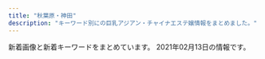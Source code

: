 ```yaml
---
title: "秋葉原・神田"
description: "キーワード別にの巨乳アジアン・チャイナエステ嬢情報をまとめました。"
---
```


新着画像と新着キーワードをまとめています。
2021年02月13日の情報です。

<DmmAffiliateIns />
<KeywordTable
  shops={
    [
    {
        "keywords": {
            "D": 24,
            "87": 3,
            "E": 3,
            "C": 24,
            "85": 24,
            "84": 3,
            "86": 3
        },
        "img_links": [
            "http://yu-ai.work/img/st019.jpg",
            "http://yu-ai.work/img/sc18.jpg",
            "http://yu-ai.work/sp/img/t-t.jpg",
            "http://yu-ai.work/sp/img/sta14.jpg",
            "http://yu-ai.work/img/sta17.jpg",
            "http://yu-ai.work/img/st13.jpg",
            "http://yu-ai.work/img/sta10.jpg",
            "http://yu-ai.work/sp/img/botton.jpg",
            "http://yu-ai.work/sp/img/time.jpg",
            "http://yu-ai.work/img/sc9.jpg",
            "http://yu-ai.work/sp/img/sys.jpg",
            "http://yu-ai.work/img/sta19.jpg",
            "http://yu-ai.work/img/st19.jpg",
            "http://yu-ai.work/img/acc3.jpg",
            "http://yu-ai.work/sp/img/t-o.jpg",
            "http://yu-ai.work/sp/img/sta15.jpg",
            "http://yu-ai.work/sp/img/tit.jpg",
            "http://yu-ai.work/img/sta16.jpg",
            "http://yu-ai.work/img/sc17.jpg",
            "http://yu-ai.work/img/st10.jpg",
            "http://yu-ai.work/sp/img/sta16.jpg",
            "http://yu-ai.work/sp/img/sta9.jpg",
            "http://yu-ai.work/img/men-es-ran.jpg",
            "http://yu-ai.work/img/st015.jpg",
            "http://yu-ai.work/img/acc1.jpg",
            "http://yu-ai.work/sp/img/acc1.jpg",
            "http://yu-ai.work/img/head.jpg",
            "http://yu-ai.work/img/botton.jpg",
            "http://yu-ai.work/img/st17.jpg",
            "http://yu-ai.work/img/sta20.jpg",
            "http://yu-ai.work/sp/img/p18.jpg",
            "http://yu-ai.work/sp/img/sta18.jpg",
            "http://yu-ai.work/sp/img/cam.jpg",
            "http://yu-ai.work/sp/img/p17.jpg",
            "http://yu-ai.work/sp/img/t-s.jpg",
            "http://yu-ai.work/sp/img/t-a.jpg",
            "http://yu-ai.work/img/sc19.jpg",
            "http://yu-ai.work/img/sta14.jpg",
            "http://yu-ai.work/img/sc20.jpg",
            "http://yu-ai.work/img/sc14.jpg",
            "http://yu-ai.work/sp/img/sta12.jpg",
            "http://yu-ai.work/img/st14.jpg",
            "http://yu-ai.work/img/sc10.jpg",
            "http://yu-ai.work/img/sc15.jpg",
            "http://yu-ai.work/img/st0012.jpg",
            "http://yu-ai.work/img/st014.jpg",
            "http://yu-ai.work/sp/img/p20.jpg",
            "http://yu-ai.work/img/sta9.jpg",
            "http://yu-ai.work/img/st16.jpg",
            "http://yu-ai.work/img/fla.jpg",
            "http://yu-ai.work/img/sta13.jpg",
            "http://yu-ai.work/sp/img/tel.jpg",
            "http://yu-ai.work/img/st018.jpg",
            "http://yu-ai.work/sp/img/sta13.jpg",
            "http://yu-ai.work/sp/img/acc2.jpg",
            "http://yu-ai.work/sp/img/sta17.jpg",
            "http://yu-ai.work/img/sc12.jpg",
            "http://yu-ai.work/img/sc16.jpg",
            "http://yu-ai.work/img/sta12.jpg",
            "http://yu-ai.work/img/st18.jpg",
            "http://yu-ai.work/img/st012.jpg",
            "http://yu-ai.work/img/st013.jpg",
            "http://yu-ai.work/img/sta15.jpg",
            "http://yu-ai.work/img/st09.jpg",
            "http://yu-ai.work/img/st009.jpg",
            "http://yu-ai.work/sp/img/sta20.jpg",
            "http://yu-ai.work/sp/img/add.jpg",
            "http://yu-ai.work/sp/img/pc.jpg",
            "http://yu-ai.work/img/sta18.jpg",
            "http://yu-ai.work/img/st12.jpg",
            "http://yu-ai.work/img/nos.jpg",
            "http://yu-ai.work/img/st020.jpg",
            "http://yu-ai.work/img/st20.jpg",
            "http://yu-ai.work/sp/img/p19.jpg",
            "http://yu-ai.work/sp/img/pic.jpg",
            "http://yu-ai.work/img/acc2.jpg",
            "http://yu-ai.work/img/sc13.jpg",
            "http://yu-ai.work/sp/img/sta19.jpg",
            "http://yu-ai.work/sp/img/acc3.jpg",
            "http://yu-ai.work/img/st010.jpg",
            "http://yu-ai.work/img/st0013.jpg",
            "http://yu-ai.work/sp/img/sta10.jpg",
            "http://yu-ai.work/sp/img/info.jpg",
            "http://yu-ai.work/sp/img/t-r.jpg",
            "http://yu-ai.work/img/st9.jpg",
            "http://yu-ai.work/img/st15.jpg"
        ],
        "station": "JR\u79cb\u8449\u539f\u99c5\u662d\u548c\u901a\u308a\u53e3",
        "url": "http://yu-ai.work/",
        "name": "\u7652\u611b"
    },
    {
        "name": "\u5922",
        "keywords": {
            "84": 3,
            "87": 6,
            "88": 3,
            "86": 3,
            "85": 2,
            "C": 20,
            "D": 7,
            "E": 7
        },
        "img_links": [
            "http://yume-massage.info/img/st1.jpg",
            "http://yume-massage.info/img/st10.jpg",
            "http://yume-massage.info/sp/img/sys.jpg",
            "http://yume-massage.info/sp/img/s4.jpg",
            "http://yume-massage.info/sp/img/t-t.jpg",
            "http://yume-massage.info/img/st4.jpg",
            "http://yume-massage.info/sp/img/t-r.jpg",
            "http://yume-massage.info/sp/img/s6.jpg",
            "http://yume-massage.info/sp/img/p-9.jpg",
            "http://yume-massage.info/sp/img/t-s.jpg",
            "http://yume-massage.info/sp/img/add2.jpg",
            "http://yume-massage.info/sp/img/s1.jpg",
            "http://yume-massage.info/sp/img/info.jpg",
            "http://yume-massage.info/img/sta6.jpg",
            "http://yume-massage.info/img/s1.jpg",
            "http://yume-massage.info/img/s4.jpg",
            "http://yume-massage.info/img/st3.jpg",
            "http://yume-massage.info/sp/img/t-o.jpg",
            "http://yume-massage.info/img/sta8.jpg",
            "http://yume-massage.info/img/s9.jpg",
            "http://yume-massage.info/img/botton.jpg",
            "http://yume-massage.info/img/st06.jpg",
            "http://yume-massage.info/img/s6.jpg",
            "http://yume-massage.info/img/st5.jpg",
            "http://yume-massage.info/img/r9.jpg",
            "http://yume-massage.info/img/sta4.jpg",
            "http://yume-massage.info/img/mo.png",
            "http://yume-massage.info/sp/img/kan.jpg",
            "http://yume-massage.info/sp/img/s10.jpg",
            "http://yume-massage.info/img/s10.jpg",
            "http://yume-massage.info/img/nos.jpg",
            "http://yume-massage.info/img/st9.jpg",
            "http://yume-massage.info/img/st8.jpg",
            "http://yume-massage.info/img/head.jpg",
            "http://yume-massage.info/sp/img/pic.jpg",
            "http://yume-massage.info/img/st6.jpg",
            "http://yume-massage.info/img/s8.jpg",
            "http://yume-massage.info/sp/img/s9.jpg",
            "http://yume-massage.info/sp/img/s8.jpg",
            "http://yume-massage.info/img/sta10.jpg",
            "http://yume-massage.info/sp/img/p-10.jpg",
            "http://yume-massage.info/sp/img/cam.jpg",
            "http://yume-massage.info/img/head2.jpg",
            "http://yume-massage.info/img/st7.jpg",
            "http://yume-massage.info/img/sta9.jpg",
            "http://yume-massage.info/img/st2.jpg",
            "http://yume-massage.info/sp/img/tit.jpg",
            "http://yume-massage.info/sp/img/t-a.jpg",
            "http://yume-massage.info/sp/img/p-6.jpg",
            "http://yume-massage.info/sp/img/add.jpg",
            "http://yume-massage.info/sp/img/pc.jpg",
            "http://yume-massage.info/sp/img/time.jpg",
            "http://yume-massage.info/img/sta1.jpg",
            "http://yume-massage.info/img/sta7.jpg",
            "http://yume-massage.info/img/xmas.png",
            "http://yume-massage.info/sp/img/tel.jpg",
            "http://yume-massage.info/sp/img/botton.jpg",
            "http://yume-massage.info/img/kan.jpg",
            "http://yume-massage.info/sp/img/s7.jpg",
            "http://yume-massage.info/img/s7.jpg"
        ],
        "station": "\u6d45\u8349\u6a4b\u99c5",
        "url": "http://yume-massage.info/"
    },
    {
        "keywords": {},
        "station": "JR\u795e\u7530\u99c5\u5357\u53e3",
        "name": "\u6307\u5148\u306e\u611b",
        "img_links": [
            "http://yobisaki.work/_src/50546013/wechatimg2746.jpg",
            "http://yobisaki.work/_src/50546104/wechatimg193.jpg",
            "http://yobisaki.work/_src/50545989/navinavi_05.png",
            "http://yobisaki.work/_src/50546082/1.jpg",
            "http://yobisaki.work/_src/50627870/sys.png",
            "http://yobisaki.work/_src/50545984/line3.png",
            "http://yobisaki.work/_src/50546075/linel6.png",
            "http://yobisaki.work/_src/50545977/wechatimg193.jpg",
            "http://yobisaki.work/_src/50546064/linel1.png",
            "http://yobisaki.work/_src/50848054/wechatimg2746.jpg",
            "http://yobisaki.work/_src/50546015/wechatimg2727.jpg",
            "http://yobisaki.work/_src/50545995/navinavi_02.png",
            "http://yobisaki.work/_src/50546031/linel3.png",
            "http://yobisaki.work/_src/50546079/wechatimg14_20201210123124126.jpg",
            "http://yobisaki.work/_src/50545979/wechatimg2726.jpg",
            "http://yobisaki.work/_src/50848055/wechatimg2796.jpg",
            "http://yobisaki.work/_src/50546061/linel5.png",
            "http://yobisaki.work/_src/50546088/4.jpg",
            "http://yobisaki.work/_src/50546034/linel1.png",
            "http://yobisaki.work/_src/50545972/sign.png",
            "http://yobisaki.work/_src/50545986/wechatimg177.jpg",
            "http://yobisaki.work/_src/50546008/linel1.png",
            "http://yobisaki.work/_src/50546106/wechatimg177.jpg",
            "http://yobisaki.work/_src/50546047/wechatimg176.jpg",
            "http://yobisaki.work/_src/50546084/2.jpg",
            "http://yobisaki.work/_src/50545976/wechatimg176.jpg",
            "http://yobisaki.work/_src/50546045/linel4.png",
            "http://yobisaki.work/_src/50546086/3.jpg",
            "http://yobisaki.work/_src/50545982/cam.jpg",
            "http://yobisaki.work/_src/50546020/linel1.png",
            "http://yobisaki.work/_src/50545987/navinavi_04.png",
            "http://yobisaki.work/_src/50545993/navinavi_01.png",
            "http://yobisaki.work/_src/50546010/linel2.png",
            "http://yobisaki.work/_src/50545980/line2.png",
            "http://yobisaki.work/_src/50545991/navinavi_06.png",
            "http://yobisaki.work/_src/50844435/wechatimg2727.jpg",
            "http://yobisaki.work/_src/50545997/navinavi_03.png",
            "http://yobisaki.work/_src/50546050/linel1.png",
            "http://yobisaki.work/_src/50546081/wechatimg14_20201210123124126.jpg"
        ],
        "url": "http://yobisaki.work/"
    },
    {
        "keywords": {
            "C": 6,
            "88": 4,
            "89": 4,
            "85": 2,
            "90": 2,
            "D": 6
        },
        "img_links": [
            "http://kenkoubo.link/wp-content/uploads/2019/05/rin_image_1_syusei-250x375.jpeg",
            "http://kenkoubo.link/wp-content/uploads/2017/03/08-250x375.jpg",
            "http://kenkoubo.link/wp-content/uploads/2017/03/03-1-250x375.jpg",
            "http://kenkoubo.link/wp-content/themes/template-salon2/images/pickup-frame.png",
            "http://es-tsudanuma.com/wp-content/uploads/2016/10/massage-de_88_31.jpg",
            "http://kenkoubo.link/wp-content/uploads/2017/03/05a.jpg",
            "http://kenkoubo.link/wp-content/themes/template-salon2/images/08.jpg",
            "http://kenkoubo.link/wp-content/uploads/2019/05/ai_image_1_syusei-250x375.jpeg",
            "http://kenkoubo.link/wp-content/uploads/2017/03/07-1.jpg",
            "https://www.mens-anavi.com/img/mens-esthe1.png",
            "http://kenkoubo.link/wp-content/themes/template-salon2/images/camp-bnr4.png",
            "http://kenkoubo.link/wp-content/uploads/2017/03/05-1.jpg",
            "http://kenkoubo.link/wp-content/themes/template-salon2/images/03.jpg",
            "http://kenkoubo.link/wp-content/uploads/2017/03/09.jpg",
            "http://kenkoubo.link/wp-content/uploads/2017/03/08-2.jpg",
            "http://kenkoubo.link/wp-content/themes/template-salon2/images/info2.png",
            "http://kenkoubo.link/wp-content/themes/template-salon2/images/camp-bnr.png",
            "http://kenkoubo.link/wp-content/themes/template-salon2/images/camp-bnr3.png",
            "http://kenkoubo.link/wp-content/themes/template-salon2/images/slider1.jpg",
            "http://kenkoubo.link/wp-content/uploads/2017/03/08a.jpg",
            "http://kenkoubo.link/wp-content/themes/template-salon2/images/pickup-ttl.png",
            "http://kenkoubo.link/wp-content/uploads/2020/11/yuko_image_syusei-1-250x375.jpg",
            "http://kenkoubo.link/wp-content/uploads/2017/03/03-1.jpg",
            "http://kenkoubo.link/wp-content/themes/template-salon2/images/camp-bnr2.png",
            "http://kenkoubo.link/wp-content/uploads/2019/05/ai_image_1_syusei-900x1600.jpeg",
            "http://kenkoubo.link/wp-content/themes/template-salon2/images/05.jpg",
            "http://kenkoubo.link/wp-content/themes/template-salon2/images/telm.png",
            "http://kenkoubo.link/wp-content/themes/template-salon2/images/news-ttl.png",
            "http://kenkoubo.link/wp-content/uploads/2019/05/rin_image_1_syusei-900x1600.jpeg",
            "http://kenkoubo.link/wp-content/uploads/2020/11/yuko_image_syusei-1.jpg",
            "http://kenkoubo.link/wp-content/uploads/2017/03/05.jpg",
            "http://kenkoubo.link/wp-content/uploads/2017/03/08.jpg",
            "http://kenkoubo.link/wp-content/uploads/2017/03/05-1-250x375.jpg",
            "http://kenkoubo.link/wp-content/themes/template-salon2/images/info.png"
        ],
        "station": "JR\u795e\u7530\u99c5\u5317\u53e3",
        "name": "\u5065\u5eb7\u574a",
        "url": "http://kenkoubo.link"
    },
    {
        "url": "http://genki-morix2.asia/",
        "img_links": [
            "http://genki-morix2.asia/img/st16.jpg",
            "http://genki-morix2.asia/img/sta55.jpg",
            "http://genki-morix2.asia/img/Q.png",
            "http://genki-morix2.asia/img/i.png",
            "http://genki-morix2.asia/img/st56.jpg",
            "http://genki-morix2.asia/img/st52.jpg",
            "http://genki-morix2.asia/img/st30.jpg",
            "http://genki-morix2.asia/img/st47.jpg",
            "http://genki-morix2.asia/img/no-photo-newface.jpg",
            "http://genki-morix2.asia/img/sta56.jpg",
            "http://genki-morix2.asia/img/st019.jpg",
            "http://genki-morix2.asia/img/st19.jpg",
            "http://genki-morix2.asia/img/st55.jpg",
            "http://genki-morix2.asia/img/sta57.jpg",
            "http://genki-morix2.asia/img/a.png",
            "http://genki-morix2.asia/img/st38.jpg",
            "http://genki-morix2.asia/img/st24.jpg",
            "http://genki-morix2.asia/img/st54.jpg",
            "http://genki-morix2.asia/img/st57.jpg",
            "http://genki-morix2.asia/img/st53.jpg",
            "http://genki-morix2.asia/img/st17.jpg",
            "http://genki-morix2.asia/img/botton.png",
            "http://genki-morix2.asia/img/st053.jpg"
        ],
        "name": "\u5143\u6c17\u30e2\u30ea\u30e2\u30ea",
        "station": "JR\u795e\u7530\u99c5\u6771\u53e3",
        "keywords": {
            "85": 7,
            "84": 2,
            "86": 1,
            "87": 6,
            "88": 2,
            "C": 9,
            "89": 1
        }
    },
    {
        "img_links": [
            "https://kanda-massage.com/images_staff/191/111612091561.jpg",
            "https://kanda-massage.com/images/vis_castframe_02.png",
            "https://kanda-massage.com/images_staff/174/09141719557.jpg",
            "https://kanda-massage.com/images/footer_mobile.png",
            "https://kanda-massage.com/images_staff/193/112917122759.jpg",
            "https://kanda-massage.com/images/no_image.jpg",
            "https://kanda-massage.com/images/bnr_88_31.png",
            "https://kanda-massage.com/images/info_txt.png",
            "https://kanda-massage.com/images_staff/194/12181019056.jpg",
            "https://kanda-massage.com/images/btn_magazine.png",
            "https://kanda-massage.com/images/bnr_160_45.png",
            "https://kanda-massage.com/images_staff/195/020121554998.jpg",
            "https://kanda-massage.com/images_staff/190/101520025592.jpg",
            "https://kanda-massage.com/images_banner/111517235762.jpg",
            "https://kanda-massage.com/images_staff/167/101810131159.jpg",
            "https://kanda-massage.com/images_banner/111517152351.jpg",
            "https://kanda-massage.com/images/img_header.png",
            "https://kanda-massage.com/images_banner/11111638218.jpg",
            "https://kanda-massage.com/images/bnr_468_60.png",
            "https://kanda-massage.com/images_staff/183/091910451054.jpg",
            "https://kanda-massage.com/images/bnr_200_40.png",
            "https://kanda-massage.com/images_staff/174/091416423686.jpg",
            "https://kanda-massage.com/images/icon_new.png",
            "https://kanda-massage.com/images_staff/181/091417192853.jpg",
            "https://kanda-massage.com/images/corona.jpg",
            "https://kanda-massage.com/images/btn_next.png",
            "https://kanda-massage.com/images/img_concept_01.png",
            "https://kanda-massage.com/images_staff/188/020513531622.jpg",
            "https://kanda-massage.com/images_staff/184/113019080934.jpg",
            "https://kanda-massage.com/images_topics/images/12gal.png",
            "https://kanda-massage.com/images/new_girl.png",
            "https://kanda-massage.com/images_banner/111713262692.jpg",
            "https://kanda-massage.com/images_staff/182/012801051221.jpg",
            "https://kanda-massage.com/images_staff/175/111615335228.jpg",
            "https://kanda-massage.com/images_topics/images/1gal.png",
            "https://kanda-massage.com/images/btn_back.png",
            "https://kanda-massage.com/images_banner/112217520437.jpg",
            "https://kanda-massage.com/images/koko_468x60.png"
        ],
        "keywords": {
            "83": 2,
            "E": 2,
            "F": 4,
            "85": 3,
            "C": 4,
            "87": 3,
            "88": 1,
            "86": 2,
            "84": 2,
            "D": 3
        },
        "station": "JR\u795e\u7530\u99c5\u6771\u53e3",
        "name": "\u30d3\u30fc\u30c1\u306e\u85ab",
        "url": "https://kanda-massage.com/"
    },
    {
        "url": "http://esthe-aroma.pink/",
        "name": "\u604b\u306e\u65e5",
        "station": "JR\u795e\u7530\u99c5\u6771\u53e3",
        "keywords": {
            "E": 1,
            "85": 2,
            "C": 2,
            "87": 1,
            "D": 4,
            "86": 4
        },
        "img_links": [
            "http://esthe-aroma.pink/img/cg07.jpg",
            "http://esthe-aroma.pink/img/noo.png",
            "http://esthe-aroma.pink/img/m5.jpg",
            "http://esthe-aroma.pink/img/m20.jpg",
            "http://esthe-aroma.pink/img/cg011.jpg",
            "http://esthe-aroma.pink/img/no.png",
            "http://esthe-aroma.pink/img/m3.jpg",
            "http://esthe-aroma.pink/img/fla.jpg",
            "http://esthe-aroma.pink/img/cg06.jpg",
            "http://esthe-aroma.pink/img/cg03.jpg",
            "http://esthe-aroma.pink/img/m60.jpg",
            "http://esthe-aroma.pink/img/cg05.jpg",
            "http://esthe-aroma.pink/img/m30.jpg",
            "http://esthe-aroma.pink/img/cg04.jpg",
            "http://esthe-aroma.pink/img/m6.jpg",
            "http://esthe-aroma.pink/img/m1.jpg",
            "http://esthe-aroma.pink/img/m10.jpg",
            "http://esthe-aroma.pink/img/m2.jpg",
            "http://esthe-aroma.pink/img/cg021.jpg",
            "http://esthe-aroma.pink/img/m4.jpg",
            "http://esthe-aroma.pink/img/cg01.jpg",
            "http://esthe-aroma.pink/img/stan.png",
            "http://esthe-aroma.pink/img/top.jpg",
            "http://esthe-aroma.pink/img/cg02.jpg"
        ]
    },
    {
        "station": "JR\u795e\u7530\u99c5\u897f\u53e3",
        "keywords": {
            "C": 26,
            "D": 12,
            "87": 8,
            "86": 10,
            "E": 8,
            "85": 2
        },
        "name": "\u8776",
        "url": "http://chou-massage.work/",
        "img_links": [
            "http://chou-massage.work/sp/img/st7.jpg",
            "http://chou-massage.work/sp/img/sta8.jpg",
            "http://chou-massage.work/sp/img/fla-2.jpg",
            "http://chou-massage.work/img/sta1.jpg",
            "http://chou-massage.work/sp/img/st1.jpg",
            "http://chou-massage.work/img/sta4.jpg",
            "http://chou-massage.work/img/sta7.jpg",
            "http://chou-massage.work/sp/img/sta2.jpg",
            "http://chou-massage.work/img/fla-3.jpg",
            "http://chou-massage.work/sp/img/mo.png",
            "http://chou-massage.work/sp/img/fla-1.jpg",
            "http://chou-massage.work/sp/img/st2.jpg",
            "http://chou-massage.work/img/st4.jpg",
            "http://chou-massage.work/sp/img/acc.jpg",
            "http://chou-massage.work/img/fla-2.jpg",
            "http://chou-massage.work/img/sta2.jpg",
            "http://chou-massage.work/sp/img/fla-3.jpg",
            "http://chou-massage.work/img/st1.jpg",
            "http://chou-massage.work/img/mo.png",
            "http://chou-massage.work/sp/img/st8.jpg",
            "http://chou-massage.work/img/fla-1.jpg",
            "http://chou-massage.work/img/acc.jpg",
            "http://chou-massage.work/sp/img/sta7.jpg",
            "http://chou-massage.work/img/botton.jpg",
            "http://chou-massage.work/img/st8.jpg",
            "http://chou-massage.work/sp/img/st3.jpg",
            "http://chou-massage.work/sp/img/st4.jpg",
            "http://chou-massage.work/img/sta8.jpg",
            "http://chou-massage.work/img/st2.jpg",
            "http://chou-massage.work/img/st7.jpg",
            "http://chou-massage.work/sp/img/sta1.jpg",
            "http://chou-massage.work/sp/img/botton.jpg",
            "http://chou-massage.work/sp/img/sta4.jpg",
            "http://chou-massage.work/img/sta3.jpg",
            "http://chou-massage.work/sp/img/sta3.jpg",
            "http://chou-massage.work/img/st3.jpg"
        ]
    },
    {
        "keywords": {
            "89": 4,
            "D": 18,
            "86": 4,
            "E": 2,
            "85": 6,
            "87": 8
        },
        "img_links": [
            "http://www.lovegarden-s.info/photo/home/9601430403087.jpg",
            "http://www.lovegarden-s.info/photo/home/4781579678186.jpg",
            "http://www.lovegarden-s.info/photo/home/4831576458331.jpg",
            "http://www.lovegarden-s.info/photo/home/7251576458086.jpg",
            "http://www.lovegarden-s.info/photo/home/9871580969716.jpg",
            "http://www.lovegarden-s.info/photo/home/8951576457983.jpg",
            "http://www.lovegarden-s.info/photo/202002/1580969705245014003.jpeg",
            "http://www.lovegarden-s.info/photo/202001/15796781601253232552.jpg",
            "http://www.lovegarden-s.info/photo/201504/1430403080602083079.jpg",
            "http://www.lovegarden-s.info/img/top.png",
            "http://www.lovegarden-s.info/photo/201811/15420361921270089007.jpg",
            "http://www.lovegarden-s.info/photo/201912/15762826581589257136.jpeg",
            "http://www.lovegarden-s.info/img/img2.png",
            "http://www.lovegarden-s.info/photo/home/8651455104921.jpg",
            "http://www.lovegarden-s.info/photo/home/8901454735680.jpg",
            "http://www.lovegarden-s.info/photo/home/1071580955755.jpg",
            "http://www.lovegarden-s.info/photo/202009/15998962431272351164.jpeg",
            "http://www.lovegarden-s.info/photo/201602/14547356612012610027.jpg",
            "http://www.lovegarden-s.info/img/img1.png",
            "http://www.lovegarden-s.info/photo/201912/15764583101976861511.jpg",
            "http://www.lovegarden-s.info/img/info.png",
            "http://www.lovegarden-s.info/photo/202002/15809557251246469135.jpg",
            "http://www.lovegarden-s.info/img/pic_info.png",
            "http://www.lovegarden-s.info/photo/home/8341599896251.jpg",
            "http://www.lovegarden-s.info/img/link.png",
            "http://www.lovegarden-s.info/photo/201602/1455104915985663806.jpg",
            "http://www.lovegarden-s.info/img/return.png",
            "http://www.lovegarden-s.info/photo/home/4231542036212.jpg",
            "http://www.lovegarden-s.info/img/staff.png",
            "http://www.lovegarden-s.info/img/re2.png",
            "http://www.lovegarden-s.info/photo/201912/15762841361405259657.png"
        ],
        "station": "JR\u79cb\u8449\u539f\u99c5\u662d\u548c\u901a\u308a\u53e3",
        "name": "\u30e9\u30d6\u30ac\u30fc\u30c7\u30f3",
        "url": "http://www.lovegarden-s.info/"
    },
    {
        "keywords": {
            "D": 12,
            "86": 14,
            "88": 2
        },
        "station": "JR\u795e\u7530\u99c5\u6771\u53e3",
        "url": "http://yuri.es-relax.info/",
        "img_links": [
            "http://yuri.es-relax.info/images/nao1.jpg",
            "http://yuri.es-relax.info/images/sayuri1.jpg",
            "http://yuri.es-relax.info/images/hana1.jpg",
            "http://yuri.es-relax.info/images/nana1.jpg",
            "http://yuri.es-relax.info/gals/riri1.jpg",
            "http://yuri.es-relax.info/images/info5.jpg",
            "http://yuri.es-relax.info/images/bg_header.jpg",
            "http://yuri.es-relax.info/images/info3.png",
            "http://yuri.es-relax.info/gals/yuki1.jpg",
            "http://yuri.es-relax.info/gals/mimi1.jpg",
            "http://yuri.es-relax.info/images/yuyu1.jpg"
        ],
        "name": "\u767e\u5408"
    },
    {
        "url": "http://loman.ies.fun/",
        "keywords": {
            "85": 5,
            "C": 33,
            "E": 4,
            "89": 1,
            "83": 2,
            "86": 8,
            "87": 4,
            "D": 11,
            "88": 1
        },
        "station": "JR\u795e\u7530\u99c5\u5317\u53e3",
        "name": "\u30cf\u30d4\u30cd\u30b9",
        "img_links": [
            "http://loman.ies.fun/photos/sites/33/2020/03/2020032611445837.jpg",
            "http://loman.ies.fun/images/top.png",
            "http://loman.ies.fun/photos/sites/33/2020/03/2020032611565587.jpg",
            "http://loman.ies.fun/photos/sites/33/2020/03/2020032611562755.jpg",
            "http://loman.ies.fun/photos/sites/33/2020/03/2020032611584396.jpg",
            "http://loman.ies.fun/images/mobile.jpg",
            "http://loman.ies.fun/images/s_news.png",
            "http://loman.ies.fun/photos/sites/33/2020/03/2020032611511046.jpg",
            "http://loman.ies.fun/images/girl-z2.jpg",
            "http://loman.ies.fun/photos/sites/33/2020/03/2020032611522152.jpg",
            "http://loman.ies.fun/images/girl-z1.jpg",
            "http://loman.ies.fun/photos/sites/33/2020/03/202003261151446.jpg",
            "http://loman.ies.fun/photos/sites/33/2020/03/2020032611581687.jpg",
            "http://loman.ies.fun/photos/sites/33/2020/03/202003261200240.jpg",
            "http://loman.ies.fun/photos/sites/33/2020/03/2020032612000446.jpg",
            "http://loman.ies.fun/photos/sites/33/2020/03/2020032611555543.jpg",
            "http://loman.ies.fun/images/s_staff.png",
            "http://loman.ies.fun/images/room4.jpg",
            "http://loman.ies.fun/photos/sites/33/2020/08/2020081913260795.jpg",
            "http://loman.ies.fun/images/room3.jpg",
            "http://loman.ies.fun/photos/sites/33/2020/03/2020032611445885.jpg",
            "http://loman.ies.fun/photos/sites/33/2020/03/2020032611443518.jpg",
            "http://loman.ies.fun/photos/sites/33/2020/03/2020032611581578.jpg",
            "http://loman.ies.fun/photos/sites/33/2020/03/2020032611553428.jpg",
            "http://loman.ies.fun/photos/sites/33/2020/03/2020032611565613.jpg",
            "http://loman.ies.fun/images/room2.jpg",
            "http://loman.ies.fun/images/s_pick.png",
            "http://loman.ies.fun/photos/sites/33/2020/03/2020032611153250.jpg",
            "http://loman.ies.fun/photos/sites/33/2020/03/202003261138067.jpg",
            "http://loman.ies.fun/images/room1.jpg",
            "http://loman.ies.fun/photos/sites/33/2020/03/202003261158439.jpg",
            "http://loman.ies.fun/photos/sites/33/2020/03/2020032611565659.jpg"
        ]
    },
    {
        "name": "\u96a0\u308c\u5bb6",
        "img_links": [
            "http://jasmine-massage.info/img/st177.jpg",
            "http://jasmine-massage.info/img/st0177.jpg",
            "http://jasmine-massage.info/img/st179.jpg",
            "http://jasmine-massage.info/img/s196.jpg",
            "http://jasmine-massage.info/img/st0183.jpg",
            "http://jasmine-massage.info/img/st189.jpg",
            "http://jasmine-massage.info/i/img/sta196.jpg",
            "http://jasmine-massage.info/img/st175.jpg",
            "http://jasmine-massage.info/i/img/r4.jpg",
            "http://jasmine-massage.info/img/st178.jpg",
            "http://jasmine-massage.info/img/st187.jpg",
            "http://jasmine-massage.info/img/st183.jpg",
            "http://jasmine-massage.info/img/sta195.jpg",
            "http://jasmine-massage.info/img/s197.jpg",
            "http://jasmine-massage.info/img/st0179.jpg",
            "http://jasmine-massage.info/i/img/sta197.jpg",
            "http://jasmine-massage.info/img/st186.jpg",
            "http://jasmine-massage.info/img/mo.png",
            "http://jasmine-massage.info/img/st0174.jpg",
            "http://jasmine-massage.info/img/st174.jpg",
            "http://jasmine-massage.info/img/st0196.jpg",
            "http://jasmine-massage.info/img/st153.jpg",
            "http://jasmine-massage.info/img/st0195.jpg",
            "http://jasmine-massage.info/img/st194.jpg",
            "http://jasmine-massage.info/img/head.jpg",
            "http://jasmine-massage.info/img/sta196.jpg",
            "http://jasmine-massage.info/i/img/r1.jpg",
            "http://jasmine-massage.info/i/img/r2.jpg",
            "http://jasmine-massage.info/i/img/r3.jpg",
            "http://jasmine-massage.info/i/img/st196.jpg",
            "http://jasmine-massage.info/img/st0194.jpg",
            "http://jasmine-massage.info/img/botton.jpg",
            "http://jasmine-massage.info/img/st0197.jpg",
            "http://jasmine-massage.info/img/st0175.jpg",
            "http://jasmine-massage.info/img/st0153.jpg",
            "http://jasmine-massage.info/img/st0190.jpg",
            "http://jasmine-massage.info/img/sta197.jpg",
            "http://jasmine-massage.info/img/st197.jpg",
            "http://jasmine-massage.info/img/s195.jpg",
            "http://jasmine-massage.info/img/st195.jpg",
            "http://jasmine-massage.info/i/img/sta195.jpg",
            "http://jasmine-massage.info/img/sj.jpg",
            "http://jasmine-massage.info/img/st196.jpg",
            "http://jasmine-massage.info/img/nos.jpg"
        ],
        "keywords": {
            "88": 2,
            "D": 15,
            "86": 10,
            "87": 6,
            "85": 1,
            "C": 26
        },
        "station": "JR\u79cb\u8449\u539f\u99c5\u662d\u548c\u901a\u308a\u53e3",
        "url": "http://jasmine-massage.info/"
    },
    {
        "name": "Ainsel\u30fb\u30a8\u30a4\u30f3\u30bb\u30eb",
        "station": "JR\u6d45\u8349\u6a4b\u99c5\u6771\u53e3",
        "img_links": [
            "http://ainsel.tyo.ac/photos/sites/50/2020/09/2020091109302586.jpg",
            "http://ainsel.tyo.ac/images/room2.jpg",
            "http://ainsel.tyo.ac/photos/sites/50/2020/09/2020091109302142.jpg",
            "http://ainsel.tyo.ac/photos/sites/50/2020/09/2020091109303095.jpg",
            "http://ainsel.tyo.ac/photos/sites/50/2020/10/2020100307023490.jpg",
            "http://ainsel.tyo.ac/images/room1.jpg",
            "http://ainsel.tyo.ac/images/s_staff.png",
            "http://ainsel.tyo.ac/images/room4.jpg",
            "http://ainsel.tyo.ac/images/s3.jpg",
            "http://ainsel.tyo.ac/images/mobile.jpg",
            "http://ainsel.tyo.ac/photos/sites/50/2020/09/2020091109212779.jpg",
            "http://ainsel.tyo.ac/photos/sites/50/2020/09/2020091109200314.jpg",
            "http://ainsel.tyo.ac/images/staff0.jpg",
            "http://ainsel.tyo.ac/images/news.png",
            "http://ainsel.tyo.ac/images/s1.jpg",
            "http://ainsel.tyo.ac/images/top.png",
            "http://ainsel.tyo.ac/images/room3.jpg"
        ],
        "url": "http://ainsel.tyo.ac/",
        "keywords": {
            "86": 7,
            "C": 21,
            "85": 7,
            "E": 7,
            "82": 14,
            "83": 7,
            "D": 21,
            "88": 7,
            "87": 7,
            "81": 7
        }
    },
    {
        "keywords": {
            "F": 1,
            "85": 1,
            "87": 5,
            "C": 19,
            "86": 4,
            "D": 10,
            "84": 1
        },
        "img_links": [
            "http://x-akb.info/img/t1.jpg",
            "http://x-akb.info/img/p-46.jpg",
            "http://x-akb.info/img/st0043.jpg",
            "http://x-akb.info/img/p-36.jpg",
            "http://x-akb.info/img/st34.jpg",
            "http://x-akb.info/img/st49.jpg",
            "http://x-akb.info/img/p-45.jpg",
            "http://x-akb.info/img/st035.jpg",
            "http://x-akb.info/img/st42.jpg",
            "http://x-akb.info/img/p-34.jpg",
            "http://x-akb.info/img/st44.jpg",
            "http://x-akb.info/img/p-42.jpg",
            "http://x-akb.info/img/st043.jpg",
            "http://x-akb.info/img/t3.jpg",
            "http://x-akb.info/img/st40.jpg",
            "http://x-akb.info/img/mo.png",
            "http://x-akb.info/img/st36.jpg",
            "http://x-akb.info/img/p-35.jpg",
            "http://x-akb.info/img/st35.jpg",
            "http://x-akb.info/img/st46.jpg",
            "http://x-akb.info/img/p-40.jpg",
            "http://x-akb.info/img/bottom.png",
            "http://x-akb.info/img/p-43.jpg",
            "http://x-akb.info/img/t2.jpg",
            "http://x-akb.info/img/nos.jpg",
            "http://x-akb.info/img/st45.jpg",
            "http://x-akb.info/img/p-44.jpg",
            "http://asakusabashi.analytics.qlook.net/counter.png",
            "http://x-akb.info/img/p-50.jpg",
            "http://x-akb.info/img/st0035.jpg",
            "http://x-akb.info/img/p-49.jpg",
            "http://x-akb.info/img/st50.jpg"
        ],
        "station": "JR\u6d45\u8349\u6a4b\u99c5\u6771\u53e3",
        "name": "AKB",
        "url": "http://x-akb.info/"
    },
    {
        "url": "http://gakuen.jpest.net/",
        "station": "JR\u79cb\u8449\u539f\u99c5\u662d\u548c\u901a\u308a\u53e3",
        "keywords": {
            "88": 1,
            "F": 2,
            "89": 2,
            "E": 1
        },
        "name": "\u5c11\u5973\u5b66\u5712",
        "img_links": [
            "http://gakuenadmin.jpest.net/uploads/2020/12/202012171602335.jpeg",
            "http://gakuenadmin.jpest.net/uploads/2020/11/2020112607060423-e1606374397526.jpeg",
            "http://gakuenadmin.jpest.net/uploads/2020/11/2020111905143846.jpeg",
            "http://gakuen.jpest.net/images/c1.jpg",
            "http://gakuenadmin.jpest.net/uploads/2020/11/2020111905093958.jpeg",
            "http://gakuenadmin.jpest.net/uploads/2020/11/g4.jpg",
            "http://gakuenadmin.jpest.net/uploads/2020/11/202011170741460.jpg",
            "http://gakuenadmin.jpest.net/uploads/2021/01/2021012602203148.jpeg",
            "http://gakuen.jpest.net/images/c5.jpg",
            "http://gakuen.jpest.net/images/c8.jpg",
            "http://gakuen.jpest.net/images/c6.jpg",
            "http://gakuenadmin.jpest.net/uploads/2021/01/2021012602175845.jpeg",
            "http://gakuenadmin.jpest.net/uploads/2021/01/2021013104094765.jpg",
            "http://gakuen.jpest.net/images/c7.jpg",
            "http://gakuenadmin.jpest.net/uploads/2020/11/2020111905172382.jpeg",
            "http://gakuenadmin.jpest.net/uploads/2020/11/2020111707393172.jpg",
            "http://gakuen.jpest.net/images/c3.jpg",
            "http://gakuenadmin.jpest.net/uploads/2020/11/2020112607090815.jpeg",
            "http://gakuenadmin.jpest.net/uploads/2021/01/2021013104085726.jpg",
            "http://gakuenadmin.jpest.net/uploads/2020/11/2020112607092280.jpeg",
            "http://gakuen.jpest.net/images/tel.png",
            "http://gakuenadmin.jpest.net/uploads/2020/12/2020121716053782.jpeg",
            "http://gakuenadmin.jpest.net/uploads/2020/11/2020111707403491.jpg",
            "http://gakuen.jpest.net/images/c2.jpg",
            "http://gakuen.jpest.net/images/c9.jpg",
            "http://gakuen.jpest.net/images/c10.jpg",
            "http://gakuen.jpest.net/images/c4.jpg"
        ]
    },
    {
        "station": "JR\u79cb\u8449\u539f\u99c5\u662d\u548c\u901a\u308a\u53e3",
        "url": "http://sakuram.jpest.net/",
        "name": "\u685c\u6e80\u958b",
        "img_links": [
            "http://sakuram.jpest.net/images/c5.jpg",
            "http://sakuram.jpest.net/images/sp_tit_new.jpg",
            "http://sakuram.jpest.net/images/c8.jpg",
            "http://sakuramadmin.jpest.net/uploads//2020112509102616.jpg",
            "http://sakuramadmin.jpest.net/uploads//2020112509063652.jpg",
            "http://sakuramadmin.jpest.net/uploads//2020112509121473.jpg",
            "http://sakuramadmin.jpest.net/uploads//2020112509073633.jpg",
            "http://sakuram.jpest.net/images/tit_massage.jpg",
            "http://sakuram.jpest.net/images/c9.jpg",
            "http://sakuram.jpest.net/images/sp_tit_pro.jpg",
            "http://sakuram.jpest.net/images/c3.jpg",
            "http://sakuram.jpest.net/images/c6.jpg",
            "http://sakuram.jpest.net/images/tel.png",
            "http://sakuram.jpest.net/images/sp_tit_staff.jpg",
            "http://sakuram.jpest.net/images/sp_tit_pick.jpg",
            "http://sakuram.jpest.net/images/c7.jpg",
            "http://sakuram.jpest.net/images/c2.jpg",
            "http://sakuram.jpest.net/images/tit_pro.jpg",
            "http://sakuram.jpest.net/images/top.jpg",
            "http://sakuram.jpest.net/images/c4.jpg",
            "http://sakuram.jpest.net/images/tit_staff.jpg",
            "http://sakuram.jpest.net/images/tit_new.jpg",
            "http://sakuram.jpest.net/images/tit_sch.jpg",
            "http://sakuram.jpest.net/images/c1.jpg",
            "http://sakuramadmin.jpest.net/uploads//202011250904311.jpg",
            "http://sakuram.jpest.net/images/sp_tit_massage.jpg",
            "http://sakuramadmin.jpest.net/uploads//2020112509053688.jpg"
        ],
        "keywords": {
            "F": 1,
            "E": 2
        }
    },
    {
        "keywords": {
            "C": 41,
            "G": 2,
            "E": 2,
            "D": 20
        },
        "name": "\u3082\u307f\u697d",
        "img_links": [
            "http://refresh-salon.tokyo/images/st/st_koko.jpg",
            "http://refresh-salon.tokyo/images/st/st_saya.jpg",
            "http://refresh-salon.tokyo/images/st/st_nana.jpg",
            "http://refresh-salon.tokyo/images/st/st_rin.jpg",
            "http://refresh-salon.tokyo/images/topimage/main2.jpg",
            "http://refresh-salon.tokyo/images/st/st_momo.jpg",
            "http://refresh-salon.tokyo/images/st/st_anna.jpg",
            "http://refresh-salon.tokyo/images/st/st_risa.jpg",
            "http://refresh-salon.tokyo/images/st/st_miko.jpg",
            "http://refresh-salon.tokyo/images/st/st_junko.jpg",
            "http://refresh-salon.tokyo/images/img/wanted.jpg",
            "http://refresh-salon.tokyo/images/st/st_aiko.jpg",
            "http://refresh-salon.tokyo/images/st/st_mei.jpg",
            "http://refresh-salon.tokyo/images/st/st_mariko.jpg"
        ],
        "station": "JR\u795e\u7530\u99c5\u897f\u53e3",
        "url": "http://refresh-salon.tokyo/"
    },
    {
        "name": "\u5409\u96c5",
        "keywords": {},
        "station": "JR\u79cb\u8449\u539f\u99c5\u662d\u548c\u901a\u308a\u53e3",
        "img_links": [
            "http://ziya7788.info/images/top-1_05.jpg",
            "http://ziya7788.info/images/top-munu-1_06.jpg",
            "http://ziya7788.info/images/top-munu-1_03.jpg",
            "http://ziya7788.info/images/top-1_01.jpg",
            "http://ziya7788.info/images/i-2.jpg",
            "http://ziya7788.info/images/top-1_04.jpg",
            "http://ziya7788.info/images/top-munu-1_04.jpg",
            "http://ziya7788.info/images/top-1_03.jpg",
            "http://ziya7788.info/images/top-munu-1_05.jpg",
            "http://ziya7788.info/images/top-1_08.jpg",
            "http://ziya7788.info/images/top-1_06.jpg",
            "http://ziya7788.info/images/top-news.jpg",
            "http://ziya7788.info/images/top-munu-1_01.jpg",
            "http://ziya7788.info/images/i-6.jpg",
            "http://ziya7788.info/images/top-1_02.jpg",
            "http://ziya7788.info/images/index_qr.jpg",
            "http://ziya7788.info/images/top-1_07.jpg",
            "http://ziya7788.info/images/i-1.jpg",
            "http://ziya7788.info/images/top-img.jpg",
            "http://ziya7788.info/images/top-1_09.jpg",
            "http://ziya7788.info/images/i-4.jpg",
            "http://ziya7788.info/images/i-3.jpg",
            "http://ziya7788.info/images/staff-img.jpg",
            "http://ziya7788.info/images/top-munu-1_02.jpg",
            "http://ziya7788.info/images/i-5.jpg"
        ],
        "url": "http://ziya7788.info/"
    },
    {
        "name": "\u9806\u98a8",
        "url": "http://junpu.jpest.net/",
        "station": "JR\u79cb\u8449\u539f\u99c5\u662d\u548c\u901a\u308a\u53e3",
        "img_links": [
            "http://junpuadmin.jpest.net/uploads/2021/01/IMG_2402-1.jpg",
            "http://junpu.jpest.net/images/head.jpg",
            "http://junpuadmin.jpest.net/uploads/2021/01/E3B6B02E-4F32-431B-90DF-8F02A102ED7A.jpg",
            "http://junpuadmin.jpest.net/uploads/2021/01/5BBD19C5-8DEF-48E7-87D0-CEBE168F2E36-2.jpg",
            "http://junpu.jpest.net/images/tt.jpg",
            "http://junpuadmin.jpest.net/uploads/2021/01/admin-ajax.jpg",
            "http://junpuadmin.jpest.net/uploads/2021/01/g1-1.jpg",
            "http://junpu.jpest.net/images/telb1.jpg",
            "http://junpuadmin.jpest.net/uploads/2021/01/IMG_1555.jpg",
            "http://junpu.jpest.net/images/footer.jpg",
            "http://junpuadmin.jpest.net/uploads/2021/01/IMG_1616-2.jpg",
            "http://junpuadmin.jpest.net/uploads/2021/01/5.jpg",
            "http://junpu.jpest.net/images/b1.jpg",
            "http://junpu.jpest.net/images/telhead.jpg",
            "http://junpuadmin.jpest.net/uploads/2021/01/7.jpg",
            "http://junpu.jpest.net/images/tiao.jpg",
            "http://junpuadmin.jpest.net/uploads/2021/01/6DEF0C3A-BC24-43F3-86B7-EA77E5E3A717.jpg",
            "http://junpuadmin.jpest.net/uploads/2021/01/E3B6B02E-4F32-431B-90DF-8F02A102ED7A-1.jpg",
            "http://junpu.jpest.net/images/sys3.jpg",
            "http://junpu.jpest.net/images/sys4.jpg",
            "http://junpu.jpest.net/images/r4.jpg",
            "http://junpuadmin.jpest.net/uploads/2021/01/8FAC8FB2-DB21-4688-B50C-530DE522F742.jpg"
        ],
        "keywords": {
            "88": 1,
            "C": 4,
            "D": 3,
            "89": 1,
            "84": 1,
            "90": 1
        }
    },
    {
        "station": "JR\u795e\u7530\u99c5\u5317\u53e3",
        "name": "\u7652\u51e6\uff5e\u3086\u3069\u3053\u308d",
        "keywords": {
            "F": 22,
            "E": 52,
            "D": 147,
            "G": 22,
            "C": 48
        },
        "img_links": [
            "http://yudokoro.xyz/images/st/st_yumi.jpg",
            "http://yudokoro.xyz/images/concept.jpg",
            "http://yudokoro.xyz/images/st/st_maya.jpg",
            "http://yudokoro.xyz/images/st/st_momoka.jpg",
            "http://yudokoro.xyz/images/st/st_ao.jpg",
            "http://yudokoro.xyz/images/header_main_visual2.jpg",
            "http://yudokoro.xyz/images/st/st_ana.jpg",
            "http://yudokoro.xyz/images/st/st_rena.jpg",
            "http://yudokoro.xyz/images/st/st_koko.jpg",
            "http://yudokoro.xyz/images/st/st_miro.jpg",
            "http://yudokoro.xyz/images/st/st_miho.jpg",
            "http://yudokoro.xyz/images/news_image.jpg",
            "http://yudokoro.xyz/images/header_main_visual1.jpg",
            "http://yudokoro.xyz/images/st/st_yuyu.jpg",
            "http://yudokoro.xyz/images/header_main_visual3.jpg",
            "http://yudokoro.xyz/images/st/st_rara.jpg",
            "http://yudokoro.xyz/images/header_img.png",
            "http://yudokoro.xyz/images/st/st_ai.jpg",
            "http://yudokoro.xyz/images/campaign.jpg"
        ],
        "url": "http://yudokoro.xyz/"
    },
    {
        "url": "http://www.rave.masg.info/",
        "name": "RAVE \u30ec\u30a4\u30f4",
        "station": "JR\u79cb\u8449\u539f\u99c5\u662d\u548c\u901a\u308a\u53e3",
        "img_links": [
            "http://www.rave.masg.info/files/008.jpg",
            "http://www.rave.masg.info/files/005-02.jpg",
            "http://www.rave.masg.info/images/zi_massage.png",
            "http://www.rave.masg.info/images/s1.jpg",
            "http://www.rave.masg.info/files/009-03.jpg",
            "http://www.rave.masg.info/images/new3.png",
            "http://www.rave.masg.info/images/shop/shop04.jpg",
            "http://www.rave.masg.info/files/008-02.jpg",
            "http://www.rave.masg.info/files/003.jpg",
            "http://www.rave.masg.info/files/014.jpg",
            "http://www.rave.masg.info/files/003-02.jpg",
            "http://www.rave.masg.info/files/015.jpg",
            "http://www.rave.masg.info/images/service.png",
            "http://www.rave.masg.info/files/005-03.jpg",
            "http://www.rave.masg.info/files/005.jpg",
            "http://www.rave.masg.info/images/maga.jpg",
            "http://www.rave.masg.info/files/001.jpg",
            "http://www.rave.masg.info/images/main_bottom.png",
            "http://www.rave.masg.info/files/002-03.jpg",
            "http://www.rave.masg.info/images/pick.png",
            "http://www.rave.masg.info/images/new1.png",
            "http://www.rave.masg.info/files/006.jpg",
            "http://www.rave.masg.info/files/006-03.jpg",
            "http://www.rave.masg.info/images/s3.jpg",
            "http://www.rave.masg.info/files/002-02.jpg",
            "http://www.rave.masg.info/files/002.jpg",
            "http://www.rave.masg.info/images/shop/shop02.jpg",
            "http://www.rave.masg.info/files/009-02.jpg",
            "http://www.rave.masg.info/images/s2.jpg",
            "http://www.rave.masg.info/files/003-03.jpg",
            "http://www.rave.masg.info/images/tel.png",
            "http://www.rave.masg.info/files/006-02.jpg",
            "http://www.rave.masg.info/files/008-03.jpg",
            "http://www.rave.masg.info/files/001-02.jpg",
            "http://www.rave.masg.info/files/014-03.jpg",
            "http://www.rave.masg.info/images/zi_staff.png",
            "http://www.rave.masg.info/images/s4.jpg",
            "http://www.rave.masg.info/images/shop/shop01.jpg",
            "http://www.rave.masg.info/files/015-02.jpg",
            "http://www.rave.masg.info/files/009.jpg",
            "http://www.rave.masg.info/images/s5.jpg",
            "http://www.rave.masg.info/images/xian.png",
            "http://www.rave.masg.info/images/main_top.png",
            "http://www.rave.masg.info/files/014-02.jpg",
            "http://www.rave.masg.info/files/015-03.jpg",
            "http://www.rave.masg.info/images/shop/shop03.jpg",
            "http://www.rave.masg.info/files/001-03.jpg",
            "http://www.rave.masg.info/images/infotiao1.jpg"
        ],
        "keywords": {
            "89": 1,
            "F": 2,
            "87": 5,
            "G": 1,
            "88": 1,
            "D": 6,
            "90": 1,
            "86": 1
        }
    },
    {
        "name": "Oualia\u30fb\u30af\u30aa\u30ea\u30a2",
        "keywords": {
            "84": 1
        },
        "station": "JR\u6d45\u8349\u6a4b\u99c5\u6771\u53e3",
        "img_links": [
            "http://www.asakusabashi-est.xyz/images/shop/zi3.png",
            "http://www.asakusabashi-est.xyz/images/idnex-down/index-down-if_05.jpg",
            "http://www.asakusabashi-est.xyz/images/staff/akira.jpg",
            "http://www.asakusabashi-est.xyz/images/staff/4/3.jpg",
            "http://www.asakusabashi-est.xyz/images/idnex-down/index-down-if_12.jpg",
            "http://www.asakusabashi-est.xyz/images/index-aridel_18.jpg",
            "http://www.asakusabashi-est.xyz/images/staff/4/4.jpg",
            "http://www.asakusabashi-est.xyz/images/shop/zi4.png",
            "http://www.asakusabashi-est.xyz/images/index-aridel_07.jpg",
            "http://www.asakusabashi-est.xyz/images/staff/2/moro/moro.jpg",
            "http://www.asakusabashi-est.xyz/images/index-aridel_10.jpg",
            "http://www.asakusabashi-est.xyz/images/sys/lanmu-zi-s7.png",
            "http://www.asakusabashi-est.xyz/images/nav/lanmu-t-job.jpg",
            "http://www.asakusabashi-est.xyz/images/shop/zi.png",
            "http://www.asakusabashi-est.xyz/images/shop/zi2.png",
            "http://www.asakusabashi-est.xyz/images/top/t2.jpg",
            "http://www.asakusabashi-est.xyz/images/staff/4/2.jpg",
            "http://www.asakusabashi-est.xyz/images/index-aridel_20.jpg",
            "http://www.asakusabashi-est.xyz/images/staff/6.jpg",
            "http://www.asakusabashi-est.xyz/images/idnex-down/index-down-if_07.jpg",
            "http://www.asakusabashi-est.xyz/images/idnex-down/index-down-if_03.jpg",
            "http://www.asakusabashi-est.xyz/images/nav/lanmu-t-st.jpg",
            "http://www.asakusabashi-est.xyz/images/index-aridel_24.jpg",
            "http://www.asakusabashi-est.xyz/images/top/t3.png",
            "http://www.asakusabashi-est.xyz/images/top/t3.jpg",
            "http://www.asakusabashi-est.xyz/images/index-aridel_02.jpg",
            "http://www.asakusabashi-est.xyz/images/nav/lanmu-t-sys.jpg"
        ],
        "url": "http://www.asakusabashi-est.xyz/"
    },
    {
        "name": "\u5143\u6c17\u5802\uff5e\u3052\u3093\u304d\u3069\u3046\uff5e",
        "url": "http://genkidou.work/",
        "keywords": {
            "87": 14,
            "E": 14,
            "D": 12,
            "C": 24,
            "86": 3,
            "F": 2,
            "88": 5,
            "H": 1,
            "91": 3,
            "85": 5
        },
        "station": "JR\u795e\u7530\u99c5\u897f\u53e3",
        "img_links": [
            "http://genkidou.work/img/s1.jpg",
            "http://genkidou.work/img/r9.jpg",
            "http://genkidou.work/img/fla-1.jpg",
            "http://genkidou.work/img/s2.jpg",
            "http://genkidou.work/sp/img/st18.jpg",
            "http://genkidou.work/img/st9.jpg",
            "http://genkidou.work/img/sta22.jpg",
            "http://genkidou.work/sp/img/p21.jpg",
            "http://genkidou.work/sp/img/tel.jpg",
            "http://genkidou.work/img/st2.jpg",
            "http://genkidou.work/sp/img/st16.jpg",
            "http://genkidou.work/img/acc2.jpg",
            "http://genkidou.work/img/sta20.jpg",
            "http://genkidou.work/sp/img/pc.jpg",
            "http://genkidou.work/sp/img/acc4.jpg",
            "http://genkidou.work/img/sta11.jpg",
            "http://genkidou.work/img/mo.png",
            "http://genkidou.work/sp/img/info.jpg",
            "http://genkidou.work/img/koko_468x60.png",
            "http://genkidou.work/img/st22.jpg",
            "http://genkidou.work/sp/img/st2.jpg",
            "http://genkidou.work/img/sta21.jpg",
            "http://genkidou.work/img/acc1.jpg",
            "http://genkidou.work/img/st3.jpg",
            "http://genkidou.work/sp/img/tit.jpg",
            "http://genkidou.work/sp/img/t-r.jpg",
            "http://genkidou.work/sp/img/st11.jpg",
            "http://genkidou.work/sp/img/acc2.jpg",
            "http://genkidou.work/img/acc5.jpg",
            "http://genkidou.work/sp/img/t-s.jpg",
            "http://genkidou.work/img/s4.jpg",
            "http://genkidou.work/img/botton.jpg",
            "http://genkidou.work/img/st20.jpg",
            "http://genkidou.work/img/head.jpg",
            "http://genkidou.work/img/fla.jpg",
            "http://genkidou.work/img/sta6.jpg",
            "http://genkidou.work/sp/img/p20.jpg",
            "http://genkidou.work/img/sta16.jpg",
            "http://genkidou.work/sp/img/acc3.jpg",
            "http://genkidou.work/img/st6.jpg",
            "http://genkidou.work/sp/img/botton.jpg",
            "http://genkidou.work/img/fla-2.jpg",
            "http://genkidou.work/img/acc4.jpg",
            "http://genkidou.work/img/fla-3.jpg",
            "http://genkidou.work/img/st011.jpg",
            "http://genkidou.work/sp/img/st21.jpg",
            "http://genkidou.work/img/st7.jpg",
            "http://genkidou.work/img/acc3.jpg",
            "http://genkidou.work/sp/img/p2.jpg",
            "http://genkidou.work/img/st010.jpg",
            "http://genkidou.work/img/s5.jpg",
            "http://genkidou.work/sp/img/time.jpg",
            "http://genkidou.work/sp/img/koko_234x60.png",
            "http://genkidou.work/img/st18.jpg",
            "http://genkidou.work/sp/img/st22.jpg",
            "http://genkidou.work/sp/img/add.jpg",
            "http://genkidou.work/sp/img/cam.jpg",
            "http://genkidou.work/img/acc6.jpg",
            "http://genkidou.work/img/st0011.jpg",
            "http://genkidou.work/sp/img/st13.jpg",
            "http://genkidou.work/img/sta10.jpg",
            "http://genkidou.work/img/st4.jpg",
            "http://genkidou.work/sp/img/st6.jpg",
            "http://genkidou.work/img/sta18.jpg",
            "http://genkidou.work/sp/img/acc1.jpg",
            "http://genkidou.work/img/st17.jpg",
            "http://genkidou.work/img/sta2.jpg",
            "http://genkidou.work/img/s3.jpg",
            "http://genkidou.work/sp/img/st10.jpg",
            "http://genkidou.work/img/st21.jpg",
            "http://genkidou.work/img/st16.jpg",
            "http://genkidou.work/sp/img/acc5.jpg",
            "http://genkidou.work/sp/img/t-a.jpg",
            "http://genkidou.work/sp/img/pic.jpg",
            "http://genkidou.work/sp/img/sys.jpg",
            "http://genkidou.work/sp/img/t-o.jpg",
            "http://genkidou.work/sp/img/t-t.jpg",
            "http://genkidou.work/sp/img/body2.jpg",
            "http://genkidou.work/sp/img/st20.jpg",
            "http://genkidou.work/img/st13.jpg",
            "http://genkidou.work/img/st12.jpg",
            "http://genkidou.work/sp/img/acc6.jpg",
            "http://genkidou.work/img/body2.jpg"
        ]
    },
    {
        "url": "http://esute-kanda.tokyo/",
        "img_links": [
            "http://esute-kanda.tokyo/images/st/st_yuuka.jpg",
            "http://esute-kanda.tokyo/images/st/st_moka.jpg",
            "http://esute-kanda.tokyo/images/st/st_momo.jpg",
            "http://esute-kanda.tokyo/images/st/st_yuyu.jpg",
            "http://esute-kanda.tokyo/images/st/st_sara.jpg",
            "http://esute-kanda.tokyo/images/st/st_sakura.jpg",
            "http://esute-kanda.tokyo/images/st/st_mao.jpg",
            "http://esute-kanda.tokyo/images/st/st_yaya.jpg",
            "http://esute-kanda.tokyo/images/st/st_yuki.jpg",
            "http://esute-kanda.tokyo/images/st/st_ran.jpg",
            "http://esute-kanda.tokyo/images/access/ac_photo.jpg",
            "http://esute-kanda.tokyo/images/top.png",
            "http://esute-kanda.tokyo/images/st/st_nanami.jpg",
            "http://esute-kanda.tokyo/images/top2.png",
            "http://esute-kanda.tokyo/images/st/st_jennie2.jpg",
            "http://esute-kanda.tokyo/images/st/st_ayaka.jpg",
            "http://esute-kanda.tokyo/images/st/st_riko.jpg",
            "http://esute-kanda.tokyo/images/st/st_rui.jpg",
            "http://esute-kanda.tokyo/images/st/st_ryo.jpg",
            "http://esute-kanda.tokyo/images/st/st_natsu.jpg",
            "http://esute-kanda.tokyo/images/st/st_jennie.jpg",
            "http://esute-kanda.tokyo/images/st/st_mariko.jpg",
            "http://esute-kanda.tokyo/images/st/st_suzu.jpg",
            "http://esute-kanda.tokyo/images/st/st_kanon.jpg",
            "http://esute-kanda.tokyo/images/st/st_riri.jpg"
        ],
        "keywords": {
            "\u7206\u4e73": 4,
            "D": 12,
            "G": 4,
            "C": 24,
            "\u80f8": 1,
            "F": 10,
            "E": 4,
            "\u4e73": 4
        },
        "name": "\u8336\u8336",
        "station": "\u795e\u7530\u99c5\u897f\u53e3"
    },
    {
        "keywords": {
            "\u4e73": 3,
            "F": 24,
            "\u5de8\u4e73": 3,
            "C": 33
        },
        "url": "https://kanda-on.work/",
        "name": "\u6e29",
        "img_links": [
            "https://kanda-on.work/images/st/st_natsuko.jpg",
            "https://kanda-on.work/images/st/st_koko.jpg",
            "https://kanda-on.work/images/st/st_akari.jpg",
            "https://kanda-on.work/images/top_campaign.jpg",
            "https://kanda-on.work/images/st/st_kiki.jpg",
            "https://kanda-on.work/images/st/st_rara2.jpg",
            "https://kanda-on.work/images/st/st_kana.jpg",
            "https://kanda-on.work/images/st/st_yuki.jpg",
            "https://kanda-on.work/images/st/st_lemon.jpg",
            "https://kanda-on.work/images/st/st_rara.jpg",
            "https://kanda-on.work/images/top2.png",
            "https://kanda-on.work/images/st/st_miki.jpg",
            "https://kanda-on.work/images/st/st_maya.jpg",
            "https://kanda-on.work/images/st/st_ruru.jpg",
            "https://kanda-on.work/images/st/st_arisa.jpg",
            "https://kanda-on.work/images/st/st_ako.jpg",
            "https://kanda-on.work/images/top_campaign_bottom.jpg",
            "https://kanda-on.work/images/st/st_yuri.jpg",
            "https://kanda-on.work/images/st/st_akira.jpg",
            "https://kanda-on.work/images/st/st_kaori.jpg",
            "https://kanda-on.work/images/st/st_mika.jpg",
            "https://kanda-on.work/images/st/st_yuzuki.jpg",
            "https://kanda-on.work/images/st/st_moe.jpg",
            "https://kanda-on.work/images/st/st_mina.jpg",
            "https://kanda-on.work/images/st/st_mika2.jpg",
            "https://kanda-on.work/images/st/st_sakura.jpg",
            "https://kanda-on.work/images/top.png"
        ],
        "station": "JR\u795e\u7530\u99c5\u897f\u53e3"
    },
    {
        "img_links": [
            "http://xn--vckg5a9gugx77p8s4b.biz/images/lab.jpg",
            "http://xn--vckg5a9gugx77p8s4b.biz/images/ret1.jpg",
            "http://xn--vckg5a9gugx77p8s4b.biz/images/m10.jpg",
            "http://xn--vckg5a9gugx77p8s4b.biz/images/t1.jpg",
            "http://xn--vckg5a9gugx77p8s4b.biz/images/m40.jpg",
            "http://xn--vckg5a9gugx77p8s4b.biz/images/no.png",
            "http://xn--vckg5a9gugx77p8s4b.biz/images/ret.jpg",
            "http://xn--vckg5a9gugx77p8s4b.biz/images/act.jpg",
            "http://xn--vckg5a9gugx77p8s4b.biz/images/m60.jpg",
            "http://xn--vckg5a9gugx77p8s4b.biz/images/rot.jpg",
            "http://xn--vckg5a9gugx77p8s4b.biz/images/cg02.jpg",
            "http://xn--vckg5a9gugx77p8s4b.biz/images/m20.jpg",
            "http://xn--vckg5a9gugx77p8s4b.biz/images/cg05.jpg",
            "http://xn--vckg5a9gugx77p8s4b.biz/images/t3.jpg",
            "http://xn--vckg5a9gugx77p8s4b.biz/images/m50.jpg",
            "http://xn--vckg5a9gugx77p8s4b.biz/images/cg03.jpg",
            "http://xn--vckg5a9gugx77p8s4b.biz/images/fla.jpg",
            "http://xn--vckg5a9gugx77p8s4b.biz/images/t5.jpg",
            "http://xn--vckg5a9gugx77p8s4b.biz/images/m30.jpg",
            "http://xn--vckg5a9gugx77p8s4b.biz/images/cg051.jpg",
            "http://xn--vckg5a9gugx77p8s4b.biz/images/line.png",
            "http://xn--vckg5a9gugx77p8s4b.biz/images/top.jpg",
            "http://xn--vckg5a9gugx77p8s4b.biz/images/t2.jpg",
            "http://xn--vckg5a9gugx77p8s4b.biz/images/t4.jpg",
            "http://xn--vckg5a9gugx77p8s4b.biz/images/cg01.jpg",
            "http://xn--vckg5a9gugx77p8s4b.biz/images/ltb.jpg",
            "http://xn--vckg5a9gugx77p8s4b.biz/images/cg06.jpg"
        ],
        "name": "\u82b1\u6c34\u6728",
        "url": "http://xn--vckg5a9gugx77p8s4b.biz/",
        "station": "JR\u79cb\u8449\u539f\u99c5\u662d\u548c\u901a\u308a\u53e3",
        "keywords": {
            "D": 2,
            "E": 3,
            "86": 5
        }
    },
    {
        "station": "JR\u79cb\u8449\u539f\u99c5\u662d\u548c\u901a\u308a\u53e3",
        "img_links": [
            "https://yumegokochi1.com/_src/49601604/img_5364.png",
            "https://yumegokochi1.com/_src/49451698/img20200920211111185467.png",
            "https://yumegokochi1.com/_src/49451721/2019-06-03_20200201221114.png",
            "https://yumegokochi1.com/_src/49800856/2.jpg",
            "https://yumegokochi1.com/_src/49690956/mikinew22.png",
            "https://yumegokochi1.com/_src/49451724/2019-06-03_20200201221114.png",
            "https://yumegokochi1.com/_src/49451755/mikinew22.png",
            "https://yumegokochi1.com/_src/49451759/mikinew22.png",
            "https://yumegokochi1.com/_src/49800470/mikinew22.png",
            "https://yumegokochi1.com/_src/49600659/mikinew22.png",
            "https://yumegokochi1.com/_src/49451739/s__37322773.jpg",
            "https://yumegokochi1.com/_src/49451706/img20200921221149975618.png",
            "https://yumegokochi1.com/_src/49800727/1.jpg",
            "https://yumegokochi1.com/_src/49451747/mikinew22.png",
            "https://yumegokochi1.com/_src/49451712/gettyimages-1124713982.jpg",
            "https://yumegokochi1.com/_src/49451714/img20200920211111185467.png",
            "https://yumegokochi1.com/_src/49451762/9dfc3519-db15-4421-9d5a-72bca41cf758.jpg",
            "https://yumegokochi1.com/_src/49451757/mikinew22.png",
            "https://yumegokochi1.com/_src/49451725/img20200920211111185467.png",
            "https://yumegokochi1.com/_src/49451704/img20200921221149975618.png",
            "https://yumegokochi1.com/_src/49451769/sign.png",
            "https://yumegokochi1.com/_src/49451751/s__37707790.jpg",
            "https://yumegokochi1.com/_src/49451690/tel.png",
            "https://yumegokochi1.com/_src/49451708/img20200921221149975618.png",
            "https://yumegokochi1.com/_src/52740115/valentine.jpg",
            "https://yumegokochi1.com/_src/49451694/img20200920141422782540.png",
            "https://yumegokochi1.com/_src/49800472/mikinew22.png",
            "https://yumegokochi1.com/_src/49690958/mikinew22.png",
            "https://yumegokochi1.com/_src/49451804/9dfc3519-db15-4421-9d5a-72bca41cf758.jpg",
            "https://yumegokochi1.com/_src/49451741/panda.png",
            "https://yumegokochi1.com/_src/49801147/1.jpg",
            "https://yumegokochi1.com/_src/49451710/gettyimages-1124713982.jpg",
            "https://yumegokochi1.com/_src/49451688/mikinew22.png",
            "https://yumegokochi1.com/_src/49451761/73712a1b-86b8-482b-b4d2-d8a85862327f.jpg",
            "https://yumegokochi1.com/_src/49601606/mikinew22.png",
            "https://yumegokochi1.com/_src/49451753/mikinew22.png",
            "https://yumegokochi1.com/_src/49600657/mikinew22.png"
        ],
        "keywords": {},
        "url": "https://yumegokochi1.com/",
        "name": "\u30d1\u30f3\u30c0\u30de\u30c3\u30b5\u30fc\u30b8"
    },
    {
        "url": "http://rakuen.weblog.tc/",
        "img_links": [
            "http://rakuen.weblog.tc/2/uploadimg/1608816747.jpg",
            "http://rakuen.weblog.tc/head.jpg",
            "http://rakuen.weblog.tc/2/uploadimg/1610606104.jpg",
            "http://rakuen.weblog.tc/2/uploadimg/1587527512.jpg",
            "http://rakuen.weblog.tc/2/uploadimg/1587527299.jpg",
            "http://rakuen.weblog.tc/int1.png",
            "http://rakuen.weblog.tc/2/uploadimg/1604372331.jpg",
            "http://rakuen.weblog.tc/s1.png",
            "http://rakuen.weblog.tc/sys2.jpg",
            "http://rakuen.weblog.tc/news.jpg",
            "http://rakuen.weblog.tc/2/uploadimg/1591787978.jpg",
            "http://rakuen.weblog.tc/staff_t.jpg",
            "http://rakuen.weblog.tc/sys1.jpg",
            "http://rakuen.weblog.tc/2/uploadimg/1607661251.jpg",
            "http://rakuen.weblog.tc/2/uploadimg/1610606335.jpg",
            "http://rakuen.weblog.tc/2/uploadimg/1597806778.jpg"
        ],
        "keywords": {
            "86": 3,
            "87": 1,
            "E": 3,
            "85": 2,
            "90": 1,
            "D": 3
        },
        "name": "\u697d\u5712",
        "station": "JR\u79cb\u8449\u539f\u99c5\u662d\u548c\u901a\u308a\u53e3"
    },
    {
        "url": "http://kaede.tyo.cm/",
        "img_links": [
            "http://kaede.tyo.cm/photos/sites/15/2017/05/05.jpg",
            "http://kaede.tyo.cm/photos/sites/15/2017/05/1.jpg",
            "http://kaede.tyo.cm/photos/sites/15/2017/04/03.jpg",
            "http://kaede.tyo.cm/images/s_news.png",
            "http://kaede.tyo.cm/photos/sites/15/2019/11/2019110102312566.jpg",
            "http://kaede.tyo.cm/photos/sites/15/2018/12/2018122510575438.jpg",
            "http://kaede.tyo.cm/images/n3.png",
            "http://kaede.tyo.cm/photos/sites/15/2018/12/2018122110282270.jpg",
            "http://kaede.tyo.cm/photos/sites/15/2019/08/201908031036100.jpg",
            "http://kaede.tyo.cm/photos/sites/15/2019/08/201908021145272.jpg",
            "http://kaede.tyo.cm/photos/sites/15/2017/11/2017112902394723.jpg",
            "http://kaede.tyo.cm/photos/sites/15/2018/03/2018032208244424.jpg",
            "http://kaede.tyo.cm/photos/sites/15/2017/07/\u5fae\u4fe1\u56fe\u7247_20170731133036.jpg",
            "http://kaede.tyo.cm/images/s_pick.png",
            "http://kaede.tyo.cm/photos/sites/15/2018/10/2018101210462259.jpg",
            "http://kaede.tyo.cm/photos/sites/15/2017/04/st4.jpg",
            "http://kaede.tyo.cm/photos/sites/15/2017/03/298510852981895493.jpg",
            "http://kaede.tyo.cm/photos/sites/15/2017/04/8.jpg",
            "http://kaede.tyo.cm/images/top.png",
            "http://kaede.tyo.cm/photos/sites/15/2019/11/2019110102312976.jpg",
            "http://kaede.tyo.cm/photos/sites/15/2019/05/2019051510502494.jpg",
            "http://kaede.tyo.cm/photos/sites/15/2017/05/10.jpg",
            "http://kaede.tyo.cm/photos/sites/15/2017/12/2017121802123582.jpg",
            "http://kaede.tyo.cm/photos/sites/15/2020/08/2020081913203996.jpg",
            "http://kaede.tyo.cm/images/mobile.png",
            "http://kaede.tyo.cm/images/room1.jpg",
            "http://kaede.tyo.cm/photos/sites/15/2018/06/2018060802410544.jpg",
            "http://kaede.tyo.cm/photos/sites/15/2019/09/2019092410360674.jpg",
            "http://kaede.tyo.cm/photos/sites/15/2018/07/2018070602462928.jpg",
            "http://kaede.tyo.cm/photos/sites/15/2018/12/2018122811325315.jpg",
            "http://kaede.tyo.cm/images/s_staff.jpg",
            "http://kaede.tyo.cm/photos/sites/15/2018/07/201807050359241.jpg",
            "http://kaede.tyo.cm/photos/sites/15/2020/03/2020031613344696.jpg",
            "http://kaede.tyo.cm/images/n1.jpg",
            "http://kaede.tyo.cm/photos/sites/15/2018/12/2018122510562151.jpg",
            "http://kaede.tyo.cm/images/room3.jpg",
            "http://kaede.tyo.cm/photos/sites/15/2018/04/2018042103445537.jpg",
            "http://kaede.tyo.cm/photos/sites/15/2019/07/2019072218445895.jpg",
            "http://kaede.tyo.cm/photos/sites/15/2018/05/2018052602053211.jpg",
            "http://kaede.tyo.cm/images/room4.jpg",
            "http://kaede.tyo.cm/photos/sites/15/2018/09/2018090301232862.jpg",
            "http://kaede.tyo.cm/images/s3.png",
            "http://kaede.tyo.cm/photos/sites/15/2019/01/2019012110352218.jpg",
            "http://kaede.tyo.cm/photos/sites/15/2019/07/2019072310543855.jpg",
            "http://kaede.tyo.cm/photos/sites/15/2018/01/2018013009203349.jpg",
            "http://kaede.tyo.cm/images/s1.png",
            "http://kaede.tyo.cm/photos/sites/15/2018/03/2018031401333199.jpg",
            "http://kaede.tyo.cm/images/room2.jpg",
            "http://kaede.tyo.cm/photos/sites/15/2018/09/2018092310253191.jpg",
            "http://kaede.tyo.cm/photos/sites/15/2018/07/2018071202180120.jpg"
        ],
        "station": "JR\u795e\u7530\u99c5\u6771\u53e3",
        "keywords": {
            "84": 2,
            "D": 21,
            "88": 2,
            "85": 4,
            "90": 1,
            "C": 1,
            "F": 1,
            "86": 13,
            "87": 6,
            "E": 5,
            "\u4e73": 1
        },
        "name": "\u604b\u306e\u82b1"
    },
    {
        "img_links": [
            "https://img.a-side.com/photo/digicame/20210128/24528_03.jpg",
            "https://img.a-side.com/photo/digicame/20210201/32458_04.jpg",
            "https://static.a-side.com/photo/shop/15858/list.jpg",
            "https://img.a-side.com/photo/weekly/20210115/bn.jpg",
            "https://static.a-side.com/photo/shop/29606/list.jpg",
            "https://www.a-side.com/k-kourakuen/staff/emi/index.jpg",
            "https://img.a-side.com/photo/koko/31363/image.jpg",
            "https://img.a-side.com/photo/weekly/20210101/bn.jpg",
            "https://static.a-side.com/photo/shop/21054/list.jpg",
            "https://img.a-side.com/photo/question/20171011/bn.jpg",
            "https://www.a-side.com/k-kourakuen/staff/momoko/index.jpg",
            "https://img.a-side.com/photo/koko/14648/route/3.jpg",
            "https://img.a-side.com/photo/koko/24050/image.jpg",
            "https://img.a-side.com/photo/premium/20190305/14648_01_04_s.jpg",
            "https://static.a-side.com/photo/shop/27777/list.jpg",
            "https://img.a-side.com/photo/premium/20190305/14648_01_06_s.jpg",
            "https://static.a-side.com/photo/shop/25065/list.jpg",
            "https://img.a-side.com/photo/digicame/20210120/24265_02.jpg",
            "https://img.a-side.com/photo/premium/20190308/14648_01_03_s.jpg",
            "https://www.a-side.com/include/img/shop/button_official_s.png",
            "https://img.a-side.com/photo/weekly/20210212/03.jpg",
            "https://www.a-side.com/include/img/premium/placeholder.png",
            "https://static.a-side.com/photo/shop/32607/list.jpg",
            "https://img.a-side.com/photo/premium/20170926/14648_01_07_s.jpg",
            "https://img.a-side.com/photo/question/20201221/photo09.jpg",
            "https://static.a-side.com/photo/shop/33255/list.jpg",
            "https://img.a-side.com/photo/digicame/20210202/25026_03.jpg",
            "https://img.a-side.com/photo/premium/20190307/14648_01_02_s.jpg",
            "https://static.a-side.com/photo/shop/33406/list.jpg",
            "https://static.a-side.com/photo/shop/16272/list.jpg",
            "https://static.a-side.com/photo/shop/31388/list.jpg",
            "https://www.a-side.com/include/img/shop/best-price.png",
            "https://img.a-side.com/photo/weekly/20200821/bn.jpg",
            "https://img.a-side.com/photo/weekly/20201009/bn.jpg",
            "https://www.a-side.com/k-kourakuen/staff/moe/01.jpg",
            "https://img.a-side.com/photo/premium/20210129/34669_01_top1.jpg",
            "https://img.a-side.com/photo/premium/20210201/35215_01_sp.jpg",
            "https://img.a-side.com/photo/koko/14648/girls/2.jpg",
            "https://www.a-side.com/include/img/shop/button_official_l.png",
            "https://img.a-side.com/photo/koko/30430/image.jpg",
            "https://static.a-side.com/photo/shop/35298/list.jpg",
            "https://static.a-side.com/photo/shop/31175/list.jpg",
            "https://img.a-side.com/photo/premium/20190308/14648_01_07_s.jpg",
            "https://www.a-side.com/k-kourakuen/images/info/photo04.jpg",
            "https://static.a-side.com/photo/shop/35331/list.jpg",
            "https://static.a-side.com/photo/shop/33649/list.jpg",
            "https://static.a-side.com/photo/shop/25495/list.jpg",
            "https://img.a-side.com/photo/koko/14648/massage/2.jpg",
            "https://img.a-side.com/photo/weekly/20210212/11.jpg",
            "https://img.a-side.com/photo/weekly/20210129/bn.jpg",
            "https://static.a-side.com/photo/shop/16482/list.jpg",
            "https://static.a-side.com/photo/shop/29914/list.jpg",
            "https://www.a-side.com/include/img/premium/dummy.png",
            "https://img.a-side.com/photo/weekly/20201225/bn.jpg",
            "https://static.a-side.com/photo/shop/16384/list.jpg",
            "https://img.a-side.com/photo/digicame/20210212/31455_01.jpg",
            "https://img.a-side.com/photo/digicame/20210204/28058_02.jpg",
            "https://img.a-side.com/photo/question/20201221/photo04.jpg",
            "https://static.a-side.com/photo/shop/33529/list.jpg",
            "https://static.a-side.com/photo/shop/12823/list.jpg",
            "https://img.a-side.com/photo/weekly/20200814/bn.jpg",
            "https://static.a-side.com/photo/shop/31396/list.jpg",
            "https://img.a-side.com/photo/question/20201221/photo02.jpg",
            "https://img.a-side.com/photo/koko/14648/ss.jpg",
            "https://img.a-side.com/photo/premium/20210211/27898_01_top1.jpg",
            "https://img.a-side.com/photo/question/20201221/bn.jpg",
            "https://img.a-side.com/photo/premium/20190307/14648_01_08_s.jpg",
            "https://img.a-side.com/photo/premium/20180601/14648_01_05_s.jpg",
            "https://static.a-side.com/photo/shop/22504/list.jpg",
            "https://static.a-side.com/photo/shop/28058/list.jpg",
            "https://static.a-side.com/photo/shop/33593/list.jpg",
            "https://static.a-side.com/photo/shop/18614/list.jpg",
            "https://static.a-side.com/photo/shop/24050/list.jpg",
            "https://img.a-side.com/photo/question/20201028/bn.jpg",
            "https://static.a-side.com/photo/shop/33606/list.jpg",
            "https://static.a-side.com/photo/shop/34847/list.jpg",
            "https://img.a-side.com/photo/question/20201221/photo05.jpg",
            "https://static.a-side.com/photo/shop/30371/list.jpg",
            "https://img.a-side.com/photo/weekly/20210212/sp.jpg",
            "https://static.a-side.com/photo/shop/34276/list.jpg",
            "https://img.a-side.com/photo/koko/14648/girls/3.jpg",
            "https://static.a-side.com/photo/shop/30069/list.jpg",
            "https://static.a-side.com/photo/shop/28223/list.jpg",
            "https://static.a-side.com/photo/shop/19411/list.jpg",
            "https://static.a-side.com/photo/shop/26130/list.jpg",
            "https://static.a-side.com/photo/shop/31813/list.jpg",
            "https://static.a-side.com/photo/shop/30113/list.jpg",
            "https://static.a-side.com/photo/shop/26974/list.jpg",
            "https://img.a-side.com/photo/weekly/20200828/bn.jpg",
            "https://img.a-side.com/photo/digicame/20210114/17223_02.jpg",
            "https://img.a-side.com/photo/premium/20190305/14648_01_08_s.jpg",
            "https://static.a-side.com/photo/shop/18452/list.jpg",
            "https://img.a-side.com/photo/koko/14648/shop/3.jpg",
            "https://img.a-side.com/photo/weekly/20210212/bn.jpg",
            "https://img.a-side.com/photo/weekly/20210212/15.jpg",
            "https://static.a-side.com/photo/shop/11708/list.jpg",
            "https://img.a-side.com/photo/weekly/20210212/10.jpg",
            "https://static.a-side.com/photo/shop/34907/list.jpg",
            "https://img.a-side.com/photo/premium/20210127/34669_01_top1.jpg",
            "https://static.a-side.com/photo/shop/27516/list.jpg",
            "https://img.a-side.com/photo/digicame/20210127/20991_03.jpg",
            "https://static.a-side.com/photo/shop/20342/list.jpg",
            "https://static.a-side.com/photo/shop/31401/list.jpg",
            "https://static.a-side.com/photo/shop/24265/list.jpg",
            "https://static.a-side.com/photo/shop/29730/list.jpg",
            "https://static.a-side.com/photo/shop/16718/list.jpg",
            "https://static.a-side.com/photo/shop/25236/list.jpg",
            "https://img.a-side.com/photo/digicame/20210122/34965_01.jpg",
            "https://static.a-side.com/photo/shop/28305/list.jpg",
            "https://static.a-side.com/photo/shop/26274/list.jpg",
            "https://static.a-side.com/photo/shop/25429/list.jpg",
            "https://static.a-side.com/photo/shop/35018/list.jpg",
            "https://static.a-side.com/photo/shop/31758/list.jpg",
            "https://www.a-side.com/k-kourakuen/images/coupon/presented.png",
            "https://img.a-side.com/photo/koko/14648/shop/4.jpg",
            "https://static.a-side.com/photo/shop/31403/list.jpg",
            "https://www.a-side.com/include/img/common/placeholder.png",
            "https://img.a-side.com/photo/premium/20190305/14648_01_05_s.jpg",
            "https://img.a-side.com/photo/weekly/20210212/02.jpg",
            "https://img.a-side.com/photo/question/20201221/photo12.jpg",
            "https://img.a-side.com/photo/digicame/20210121/32607_04.jpg",
            "https://static.a-side.com/photo/shop/21433/list.jpg",
            "https://static.a-side.com/photo/shop/24920/list.jpg",
            "https://img.a-side.com/photo/weekly/20200717/bn.jpg",
            "https://static.a-side.com/photo/shop/12559/list.jpg",
            "https://img.a-side.com/photo/premium/20210212/33649_01_top1.jpg",
            "https://static.a-side.com/photo/shop/20975/list.jpg",
            "https://static.a-side.com/photo/shop/22601/list.jpg",
            "https://static.a-side.com/photo/shop/33708/list.jpg",
            "https://img.a-side.com/photo/premium/20201214/34140_01_index.jpg",
            "https://static.a-side.com/photo/shop/25875/list.jpg",
            "https://static.a-side.com/photo/shop/34071/list.jpg",
            "https://static.a-side.com/photo/shop/25675/list.jpg",
            "https://static.a-side.com/photo/shop/24663/list.jpg",
            "https://static.a-side.com/photo/shop/31695/list.jpg",
            "https://www.a-side.com/k-kourakuen/images/coupon/info.png",
            "https://static.a-side.com/photo/shop/28789/list.jpg",
            "https://www.a-side.com/include/img/shop/button_official.png",
            "https://img.a-side.com/photo/weekly/20210212/05.jpg",
            "https://static.a-side.com/photo/shop/30429/list.jpg",
            "https://img.a-side.com/photo/weekly/20201218/bn.jpg",
            "https://static.a-side.com/photo/shop/31390/list.jpg",
            "https://img.a-side.com/photo/question/20171115/bn.jpg",
            "https://img.a-side.com/photo/digicame/20210115/12559_01.jpg",
            "https://static.a-side.com/photo/shop/34669/list.jpg",
            "https://img.a-side.com/photo/weekly/20210212/18.jpg",
            "https://static.a-side.com/photo/shop/22173/list.jpg",
            "https://static.a-side.com/photo/shop/31407/list.jpg",
            "https://img.a-side.com/photo/premium/20180601/14648_01_04_s.jpg",
            "https://img.a-side.com/photo/weekly/20201030/bn.jpg",
            "https://static.a-side.com/photo/shop/22696/list.jpg",
            "https://static.a-side.com/photo/shop/32320/list.jpg",
            "https://static.a-side.com/photo/shop/16078/list.jpg",
            "https://static.a-side.com/photo/shop/32689/list.jpg",
            "https://static.a-side.com/photo/shop/27398/list.jpg",
            "https://static.a-side.com/photo/shop/18324/list.jpg",
            "https://static.a-side.com/photo/shop/27592/list.jpg",
            "https://img.a-side.com/photo/premium/20190305/14648_01_01_s.jpg",
            "https://img.a-side.com/photo/premium/20190307/14648_01_01_s.jpg",
            "https://img.a-side.com/photo/premium/20190307/14648_01_07_s.jpg",
            "https://img.a-side.com/photo/koko/14648/girls_p/1.jpg",
            "https://img.a-side.com/photo/weekly/20200731/bn.jpg",
            "https://static.a-side.com/photo/shop/33796/list.jpg",
            "https://static.a-side.com/photo/shop/18153/list.jpg",
            "https://static.a-side.com/photo/shop/21711/list.jpg",
            "https://img.a-side.com/photo/weekly/20210212/16.jpg",
            "https://static.a-side.com/photo/shop/10590/list.jpg",
            "https://img.a-side.com/photo/premium/20190305/14648_01_07_s.jpg",
            "https://img.a-side.com/photo/premium/20190308/14648_01_sp.jpg",
            "https://img.a-side.com/photo/digicame/20210129/35086_01.jpg",
            "https://img.a-side.com/photo/premium/20190308/14648_01_06_s.jpg",
            "https://img.a-side.com/photo/premium/20190307/14648_01_03_s.jpg",
            "https://img.a-side.com/photo/premium/20170926/14648_01_01_s.jpg",
            "https://static.a-side.com/photo/shop/19987/list.jpg",
            "https://static.a-side.com/photo/shop/20362/list.jpg",
            "https://img.a-side.com/photo/weekly/20201204/bn.jpg",
            "https://img.a-side.com/photo/weekly/20200911/bn.jpg",
            "https://img.a-side.com/photo/weekly/20200904/bn.jpg",
            "https://img.a-side.com/photo/premium/20170926/14648_01_08_s.jpg",
            "https://img.a-side.com/photo/digicame/20210201/25203_03.jpg",
            "https://img.a-side.com/photo/koko/14648/girls/1.jpg",
            "https://img.a-side.com/photo/koko/14648/route/4.jpg",
            "https://img.a-side.com/photo/premium/20170926/14648_01_sp.jpg",
            "https://img.a-side.com/photo/premium/20190305/14648_01_sp.jpg",
            "https://www.a-side.com/k-kourakuen/staff/haru/01.jpg",
            "https://static.a-side.com/photo/shop/34961/list.jpg",
            "https://static.a-side.com/photo/shop/20251/list.jpg",
            "https://static.a-side.com/photo/shop/25203/list.jpg",
            "https://static.a-side.com/photo/shop/31018/list.jpg",
            "https://www.a-side.com/k-kourakuen/images/info/photo03.jpg",
            "https://static.a-side.com/photo/shop/12568/list.jpg",
            "https://static.a-side.com/photo/shop/34272/list.jpg",
            "https://static.a-side.com/photo/shop/14189/list.jpg",
            "https://img.a-side.com/photo/digicame/20210210/25026_03.jpg",
            "https://img.a-side.com/photo/premium/20210202/34965_01_top1.jpg",
            "https://img.a-side.com/photo/premium/20190307/14648_01_05_s.jpg",
            "https://static.a-side.com/photo/shop/33849/list.jpg",
            "https://www.a-side.com/k-kourakuen/images/massage/photo01.jpg",
            "https://img.a-side.com/photo/premium/20190308/14648_01_02_s.jpg",
            "https://static.a-side.com/photo/shop/33789/list.jpg",
            "https://static.a-side.com/photo/shop/25640/list.jpg",
            "https://static.a-side.com/photo/shop/27698/list.jpg",
            "https://img.a-side.com/photo/weekly/20210212/13.jpg",
            "https://static.a-side.com/photo/shop/30051/list.jpg",
            "https://img.a-side.com/photo/premium/20210204/34449_01_sp.jpg",
            "https://static.a-side.com/photo/shop/31414/list.jpg",
            "https://img.a-side.com/photo/weekly/20210108/bn.jpg",
            "https://static.a-side.com/photo/shop/31411/list.jpg",
            "https://static.a-side.com/photo/shop/31363/list.jpg",
            "https://img.a-side.com/photo/weekly/20200918/bn.jpg",
            "https://static.a-side.com/photo/shop/19746/list.jpg",
            "https://static.a-side.com/photo/shop/30305/list.jpg",
            "https://static.a-side.com/photo/shop/34449/list.jpg",
            "https://www.a-side.com/include/img/area_each/icon_koko.png",
            "https://static.a-side.com/photo/shop/34965/list.jpg",
            "https://img.a-side.com/photo/premium/20190308/14648_01_04_s.jpg",
            "https://img.a-side.com/photo/premium/20210126/18614_01_top1.jpg",
            "https://static.a-side.com/photo/shop/17223/list.jpg",
            "https://www.a-side.com/k-kourakuen/images/info/photo01.jpg",
            "https://static.a-side.com/photo/shop/25026/list.jpg",
            "https://img.a-side.com/photo/digicame/20210118/19987_04.jpg",
            "https://img.a-side.com/photo/premium/20210208/29625_01_top1.jpg",
            "https://www.a-side.com/k-kourakuen/images/top_notice.jpg",
            "https://img.a-side.com/photo/weekly/20210212/07.jpg",
            "https://img.a-side.com/photo/premium/20210210/31695_01_top1.jpg",
            "https://img.a-side.com/photo/koko/14648/massage/4.jpg",
            "https://img.a-side.com/photo/koko/14648/massage/3.jpg",
            "https://img.a-side.com/photo/premium/20190307/14648_01_sp.jpg",
            "https://static.a-side.com/photo/shop/22107/list.jpg",
            "https://img.a-side.com/photo/koko/14648/image.jpg",
            "https://img.a-side.com/photo/premium/20210119/33649_01_top1.jpg",
            "https://static.a-side.com/photo/shop/33596/list.jpg",
            "https://www.a-side.com/k-kourakuen/staff/mimi/index.jpg",
            "https://img.a-side.com/photo/question/20180725/bn.jpg",
            "https://img.a-side.com/photo/digicame/20210211/23877_01.jpg",
            "https://static.a-side.com/photo/shop/31391/list.jpg",
            "https://img.a-side.com/photo/question/20161116/bn.jpg",
            "https://static.a-side.com/photo/shop/26654/list.jpg",
            "https://static.a-side.com/photo/shop/33585/list.jpg",
            "https://img.a-side.com/photo/digicame/20210202/31399_02.jpg",
            "https://img.a-side.com/photo/question/20201221/photo07.jpg",
            "https://static.a-side.com/photo/shop/20165/list.jpg",
            "https://static.a-side.com/photo/shop/26547/list.jpg",
            "https://static.a-side.com/photo/shop/27501/list.jpg",
            "https://www.a-side.com/k-kourakuen/staff/mika/index.jpg",
            "https://static.a-side.com/photo/shop/27129/list.jpg",
            "https://static.a-side.com/photo/shop/34660/list.jpg",
            "https://img.a-side.com/photo/koko/14648/girls_p/3.jpg",
            "https://static.a-side.com/photo/shop/21913/list.jpg",
            "https://static.a-side.com/photo/shop/30704/list.jpg",
            "https://img.a-side.com/photo/premium/20210128/33649_01_top1.jpg",
            "https://img.a-side.com/photo/premium/20190305/14648_01_02_s.jpg",
            "https://img.a-side.com/photo/premium/20210122/27898_01_top1.jpg",
            "https://img.a-side.com/photo/koko/14648/girls_p/4.jpg",
            "https://img.a-side.com/photo/premium/20170926/14648_01_03_s.jpg",
            "https://www.a-side.com/k-kourakuen/images/covergirl.jpg",
            "https://static.a-side.com/photo/shop/28062/list.jpg",
            "https://static.a-side.com/photo/shop/29858/list.jpg",
            "https://static.a-side.com/photo/shop/33554/list.jpg",
            "https://www.a-side.com/k-kourakuen/images/massage/photo02.jpg",
            "https://static.a-side.com/photo/shop/33915/list.jpg",
            "https://static.a-side.com/photo/shop/21196/list.jpg",
            "https://www.a-side.com/k-kourakuen/images/massage/photo04.jpg",
            "https://img.a-side.com/photo/digicame/20210209/28062_01.jpg",
            "https://static.a-side.com/photo/shop/35167/list.jpg",
            "https://img.a-side.com/photo/weekly/20210212/20.jpg",
            "https://img.a-side.com/photo/premium/20180601/14648_01_02_s.jpg",
            "https://img.a-side.com/photo/premium/20190308/14648_01_05_s.jpg",
            "https://static.a-side.com/photo/shop/12836/list.jpg",
            "https://img.a-side.com/photo/premium/20190308/14648_01_08_s.jpg",
            "https://img.a-side.com/photo/weekly/20210212/08.jpg",
            "https://img.a-side.com/photo/digicame/20210208/25065_04.jpg",
            "https://static.a-side.com/photo/shop/31400/list.jpg",
            "https://static.a-side.com/photo/shop/31404/list.jpg",
            "https://static.a-side.com/photo/shop/26502/list.jpg",
            "https://static.a-side.com/photo/shop/26456/list.jpg",
            "https://static.a-side.com/photo/shop/21136/list.jpg",
            "https://img.a-side.com/photo/premium/20180601/14648_01_01_s.jpg",
            "https://img.a-side.com/photo/premium/20210125/34965_01_top1.jpg",
            "https://img.a-side.com/photo/koko/14648/route/1.jpg",
            "https://img.a-side.com/photo/question/20200812/bn.jpg",
            "https://static.a-side.com/photo/shop/33321/list.jpg",
            "https://static.a-side.com/photo/shop/35086/list.jpg",
            "https://img.a-side.com/photo/premium/20170926/14648_01_02_s.jpg",
            "https://static.a-side.com/photo/shop/32897/list.jpg",
            "https://img.a-side.com/photo/question/20171101/bn.jpg",
            "https://static.a-side.com/photo/shop/35132/list.jpg",
            "https://img.a-side.com/photo/question/20200708/bn.jpg",
            "https://static.a-side.com/photo/shop/31534/list.jpg",
            "https://www.a-side.com/k-kourakuen/images/info/photo02.jpg",
            "https://img.a-side.com/photo/question/20201221/photo03.jpg",
            "https://static.a-side.com/photo/shop/34169/list.jpg",
            "https://img.a-side.com/photo/digicame/20210119/27898_01.jpg",
            "https://img.a-side.com/photo/weekly/20210212/17.jpg",
            "https://static.a-side.com/photo/shop/34512/list.jpg",
            "https://img.a-side.com/photo/premium/20210209/35215_01_top1.jpg",
            "https://img.a-side.com/photo/premium/20180601/14648_01_06_s.jpg",
            "https://static.a-side.com/photo/shop/31971/list.jpg",
            "https://img.a-side.com/photo/question/20201221/photo11.jpg",
            "https://img.a-side.com/photo/kandeli/13332.jpg",
            "https://static.a-side.com/photo/shop/22456/list.jpg",
            "https://static.a-side.com/photo/shop/28456/list.jpg",
            "https://static.a-side.com/photo/shop/34987/list.jpg",
            "https://static.a-side.com/photo/shop/29625/list.jpg",
            "https://www.a-side.com/k-kourakuen/staff/moe/index.jpg",
            "https://img.a-side.com/photo/digicame/20210126/33789_04.jpg",
            "https://static.a-side.com/photo/shop/29848/list.jpg",
            "https://img.a-side.com/photo/premium/20210120/34449_01_top1.jpg",
            "https://static.a-side.com/photo/shop/29395/list.jpg",
            "https://static.a-side.com/photo/shop/33637/list.jpg",
            "https://img.a-side.com/photo/premium/20210115/33456_01_top1.jpg",
            "https://static.a-side.com/photo/shop/14648/list.jpg",
            "https://img.a-side.com/photo/weekly/20210212/14.jpg",
            "https://static.a-side.com/photo/shop/30648/list.jpg",
            "https://img.a-side.com/photo/question/20201221/photo08.jpg",
            "https://static.a-side.com/photo/shop/21985/list.jpg",
            "https://static.a-side.com/photo/shop/27473/list.jpg",
            "https://img.a-side.com/photo/weekly/20210212/04.jpg",
            "https://img.a-side.com/photo/weekly/20210212/09.jpg",
            "https://static.a-side.com/photo/shop/22728/list.jpg",
            "https://img.a-side.com/photo/weekly/20201120/bn.jpg",
            "https://static.a-side.com/photo/shop/25050/list.jpg",
            "https://static.a-side.com/photo/shop/31455/list.jpg",
            "https://img.a-side.com/photo/weekly/20210212/01.jpg",
            "https://www.a-side.com/k-kourakuen/images/banner/koko_468x60.jpg",
            "https://img.a-side.com/photo/question/20201221/photo10.jpg",
            "https://static.a-side.com/photo/shop/32924/list.jpg",
            "https://img.a-side.com/photo/koko/14648/shop/2.jpg",
            "https://static.a-side.com/photo/shop/27630/list.jpg",
            "https://static.a-side.com/photo/shop/25019/list.jpg",
            "https://static.a-side.com/photo/shop/33272/list.jpg",
            "https://img.a-side.com/photo/koko/14648/massage/1.jpg",
            "https://static.a-side.com/photo/shop/17252/list.jpg",
            "https://static.a-side.com/photo/shop/30259/list.jpg",
            "https://img.a-side.com/photo/premium/20190308/14648_01_01_s.jpg",
            "https://www.a-side.com/k-kourakuen/staff/aoi/index.jpg",
            "https://img.a-side.com/photo/premium/20170926/14648_01_05_s.jpg",
            "https://img.a-side.com/photo/digicame/20210204/25875_02.jpg",
            "https://img.a-side.com/photo/digicame/20210205/35167_03.jpg",
            "https://static.a-side.com/photo/shop/27348/list.jpg",
            "https://img.a-side.com/photo/koko/14648/girls_p/2.jpg",
            "https://img.a-side.com/photo/weekly/20210212/12.jpg",
            "https://img.a-side.com/photo/kandeli/19498.jpg",
            "https://img.a-side.com/photo/premium/20210204/34449_01_top1.jpg",
            "https://www.a-side.com/k-kourakuen/staff/momoko/01.jpg",
            "https://img.a-side.com/photo/premium/20180601/14648_01_08_s.jpg",
            "https://static.a-side.com/photo/shop/29890/list.jpg",
            "https://img.a-side.com/photo/digicame/20210203/32833_03.jpg",
            "https://img.a-side.com/photo/premium/20210202/34965_01_sp.jpg",
            "https://www.a-side.com/k-kourakuen/images/massage/photo03.jpg",
            "https://img.a-side.com/photo/premium/20190305/14648_01_03_s.jpg",
            "https://static.a-side.com/photo/shop/16032/list.jpg",
            "https://static.a-side.com/photo/shop/10346/list.jpg",
            "https://img.a-side.com/photo/premium/20210104/34987_01_index.jpg",
            "https://img.a-side.com/photo/premium/20210122/16032_01_top1.jpg",
            "https://static.a-side.com/photo/shop/34140/list.jpg",
            "https://static.a-side.com/photo/shop/31387/list.jpg",
            "https://img.a-side.com/photo/digicame/20210125/15122_01.jpg",
            "https://static.a-side.com/photo/shop/23877/list.jpg",
            "https://static.a-side.com/photo/shop/30346/list.jpg",
            "https://img.a-side.com/photo/weekly/20210212/06.jpg",
            "https://img.a-side.com/photo/weekly/20210205/bn.jpg",
            "https://static.a-side.com/photo/shop/21762/list.jpg",
            "https://img.a-side.com/photo/weekly/20201002/bn.jpg",
            "https://img.a-side.com/photo/premium/20210121/30113_01_top1.jpg",
            "https://img.a-side.com/photo/question/20201221/photo14.jpg",
            "https://img.a-side.com/photo/weekly/20201127/bn.jpg",
            "https://img.a-side.com/photo/question/20180314/bn.jpg",
            "https://img.a-side.com/photo/premium/20190307/14648_01_04_s.jpg",
            "https://static.a-side.com/photo/shop/32006/list.jpg",
            "https://static.a-side.com/photo/shop/32614/list.jpg",
            "https://static.a-side.com/photo/shop/25598/list.jpg",
            "https://img.a-side.com/photo/question/20201221/sp.jpg",
            "https://img.a-side.com/photo/weekly/20201113/bn.jpg",
            "https://static.a-side.com/photo/shop/20335/list.jpg",
            "https://static.a-side.com/photo/shop/35215/list.jpg",
            "https://img.a-side.com/photo/koko/14648/route/2.jpg",
            "https://static.a-side.com/photo/shop/33402/list.jpg",
            "https://img.a-side.com/photo/weekly/20210122/bn.jpg",
            "https://img.a-side.com/photo/premium/20210201/35215_01_top1.jpg",
            "https://static.a-side.com/photo/shop/20686/list.jpg",
            "https://static.a-side.com/photo/shop/26035/list.jpg",
            "https://static.a-side.com/photo/shop/32458/list.jpg",
            "https://static.a-side.com/photo/shop/19750/list.jpg",
            "https://www.a-side.com/k-kourakuen/staff/haru/index.jpg",
            "https://img.a-side.com/photo/premium/20170926/14648_01_06_s.jpg",
            "https://static.a-side.com/photo/shop/25170/list.jpg",
            "https://img.a-side.com/photo/koko/14648/shop/1.jpg",
            "https://static.a-side.com/photo/shop/31593/list.jpg",
            "https://img.a-side.com/photo/premium/20180601/14648_01_sp.jpg",
            "https://static.a-side.com/photo/shop/35020/list.jpg",
            "https://static.a-side.com/photo/shop/22918/list.jpg",
            "https://static.a-side.com/photo/shop/25398/list.jpg",
            "https://static.a-side.com/photo/shop/24528/list.jpg",
            "https://static.a-side.com/photo/shop/14310/list.jpg",
            "https://static.a-side.com/photo/shop/16733/list.jpg",
            "https://static.a-side.com/photo/shop/33456/list.jpg",
            "https://img.a-side.com/photo/koko/14648/girls/4.jpg",
            "https://static.a-side.com/photo/shop/30901/list.jpg",
            "https://img.a-side.com/photo/premium/20170926/14648_01_04_s.jpg",
            "https://img.a-side.com/photo/premium/20180601/14648_01_07_s.jpg",
            "https://static.a-side.com/photo/shop/20991/list.jpg",
            "https://static.a-side.com/photo/shop/21540/list.jpg",
            "https://static.a-side.com/photo/shop/25785/list.jpg",
            "https://static.a-side.com/photo/shop/30509/list.jpg",
            "https://img.a-side.com/photo/question/20201221/photo06.jpg",
            "https://static.a-side.com/photo/shop/34768/list.jpg",
            "https://static.a-side.com/photo/shop/26192/list.jpg",
            "https://static.a-side.com/photo/shop/25465/list.jpg",
            "https://static.a-side.com/photo/shop/16019/list.jpg",
            "https://img.a-side.com/photo/weekly/20210212/19.jpg",
            "https://img.a-side.com/photo/premium/20180601/14648_01_03_s.jpg",
            "https://static.a-side.com/photo/shop/27898/list.jpg",
            "https://static.a-side.com/photo/shop/15122/list.jpg",
            "https://img.a-side.com/photo/question/20201221/photo01.jpg",
            "https://img.a-side.com/photo/question/20201221/photo13.jpg",
            "https://static.a-side.com/photo/shop/29705/list.jpg",
            "https://img.a-side.com/photo/premium/20190307/14648_01_06_s.jpg",
            "https://static.a-side.com/photo/shop/32833/list.jpg",
            "https://www.a-side.com/k-kourakuen/staff/mimi/01.jpg",
            "https://static.a-side.com/photo/shop/31533/list.jpg",
            "https://static.a-side.com/photo/shop/31399/list.jpg",
            "https://img.a-side.com/photo/question/20170215/bn.jpg",
            "https://img.a-side.com/photo/digicame/20210115/14648_01.jpg",
            "https://static.a-side.com/photo/shop/31406/list.jpg",
            "https://img.a-side.com/photo/koko/33456/image.jpg"
        ],
        "keywords": {
            "F": 4,
            "86": 13,
            "D": 47,
            "90": 3,
            "\u30bb\u30af\u30b7\u30fc": 1,
            "85": 19,
            "C": 12,
            "89": 7,
            "\u5de8\u4e73": 9,
            "87": 29,
            "84": 11,
            "88": 6,
            "96": 3,
            "H": 3,
            "\u80f8": 1,
            "\u304a\u3063\u3071\u3044": 1,
            "\u4e73": 11,
            "83": 5,
            "E": 15
        },
        "name": "\u5eb7\u697d\u5712",
        "url": "https://www.a-side.com/k-kourakuen/",
        "station": "JR\u795e\u7530\u99c5\u5317\u53e3"
    },
    {
        "img_links": [
            "http://www.kien-es.info/images/12.jpg",
            "http://www.kien-es.info/img/yuri1.jpg",
            "http://www.kien-es.info/img/aki.png",
            "http://www.kien-es.info/sp/img/kumi2.jpg",
            "http://www.kien-es.info/img/yuka2.jpg",
            "http://www.kien-es.info/sp/img/emi2.jpg",
            "http://www.kien-es.info/sp/img/yuka2.jpg",
            "http://www.kien-es.info/sp/images/newsb.png",
            "http://www.kien-es.info/sp/menu/staff.jpg",
            "http://www.kien-es.info/img/aki2.jpg",
            "http://www.kien-es.info/sp/img/yuki2.jpg",
            "http://www.kien-es.info/images/info.jpg",
            "http://www.kien-es.info/sp/images/6.jpg",
            "http://www.kien-es.info/images/int2.jpg",
            "http://www.kien-es.info/sp/images/2.jpg",
            "http://www.kien-es.info/sp/staff/yuri.png",
            "http://www.kien-es.info/sp/images/sys4.png",
            "http://www.kien-es.info/sp/staff/aki.png",
            "http://www.kien-es.info/sp/images/tel.jpg",
            "http://www.kien-es.info/images/1.jpg",
            "http://www.kien-es.info/images/2.jpg",
            "http://www.kien-es.info/images/9.jpg",
            "http://www.kien-es.info/img/emi1.jpg",
            "http://www.kien-es.info/sp/images/footer.png",
            "http://www.kien-es.info/images/sys2.jpg",
            "http://www.kien-es.info/images/11.jpg",
            "http://www.kien-es.info/images/3.jpg",
            "http://www.kien-es.info/sp/images/rec.jpg",
            "http://www.kien-es.info/img/kumi2.jpg",
            "http://www.kien-es.info/images/10.jpg",
            "http://www.kien-es.info/img/yuki1.jpg",
            "http://www.kien-es.info/sp/images/sys3.jpg",
            "http://www.kien-es.info/sp/img/yuri2.jpg",
            "http://www.kien-es.info/sp/img/yuka1.jpg",
            "http://www.kien-es.info/images/14.jpg",
            "http://www.kien-es.info/sp/images/ac1.jpg",
            "http://www.kien-es.info/sp/staff/yumi.png",
            "http://www.kien-es.info/img/yuka.png",
            "http://www.kien-es.info/img/kara2.jpg",
            "http://www.kien-es.info/img/kumi1.jpg",
            "http://www.kien-es.info/sp/images/3.jpg",
            "http://www.kien-es.info/images/sm.jpg",
            "http://www.kien-es.info/sp/images/int1.jpg",
            "http://www.kien-es.info/sp/images/4.jpg",
            "http://www.kien-es.info/sp/images/5.jpg",
            "http://www.kien-es.info/img/kara.png",
            "http://www.kien-es.info/sp/images/interior_t.jpg",
            "http://www.kien-es.info/images/news.jpg",
            "http://www.kien-es.info/sp/img/haruka1.jpg",
            "http://www.kien-es.info/sp/images/info.png",
            "http://www.kien-es.info/images/rem.png",
            "http://www.kien-es.info/sp/images/1.jpg",
            "http://www.kien-es.info/img/kaori1.jpg",
            "http://www.kien-es.info/sp/img/yuri1.jpg",
            "http://www.kien-es.info/img/kaori.png",
            "http://www.kien-es.info/sp/staff/yuki.png",
            "http://www.kien-es.info/sp/img/aki1.jpg",
            "http://www.kien-es.info/images/int1.jpg",
            "http://www.kien-es.info/img/yuki2.jpg",
            "http://www.kien-es.info/images/mobile.jpg",
            "http://www.kien-es.info/sp/img/kara1.jpg",
            "http://www.kien-es.info/img/emi.png",
            "http://www.kien-es.info/sp/img/kara2.jpg",
            "http://www.kien-es.info/img/haruka1.jpg",
            "http://www.kien-es.info/img/yuki.png",
            "http://www.kien-es.info/images/sys1.jpg",
            "http://www.kien-es.info/images/staff_t.jpg",
            "http://www.kien-es.info/sp/images/sys1.jpg",
            "http://www.kien-es.info/sp/img/kumi1.jpg",
            "http://www.kien-es.info/sp/images/staff_t.jpg",
            "http://www.kien-es.info/images/4.jpg",
            "http://www.kien-es.info/sp/images/ac2.png",
            "http://www.kien-es.info/sp/images/news.jpg",
            "http://www.kien-es.info/sp/images/7.jpg",
            "http://www.kien-es.info/images/interior_t.jpg",
            "http://www.kien-es.info/sp/staff/haruka.png",
            "http://www.kien-es.info/sp/staff/kara.png",
            "http://www.kien-es.info/img/yuri.png",
            "http://www.kien-es.info/sp/img/emi1.jpg",
            "http://www.kien-es.info/sp/images/sys2.jpg",
            "http://www.kien-es.info/sp/img/yuki1.jpg",
            "http://www.kien-es.info/img/kara1.jpg",
            "http://www.kien-es.info/sp/staff/yuka.png",
            "http://www.kien-es.info/sp/staff/emi.png",
            "http://www.kien-es.info/img/haruka.png",
            "http://www.kien-es.info/sp/staff/kumi.png",
            "http://www.kien-es.info/sp/images/8.jpg",
            "http://www.kien-es.info/img/yuri2.jpg",
            "http://www.kien-es.info/sp/images/9.jpg",
            "http://www.kien-es.info/sp/images/head.jpg",
            "http://www.kien-es.info/sp/menu/top.jpg",
            "http://www.kien-es.info/images/head.jpg",
            "http://www.kien-es.info/sp/images/int2.png",
            "http://www.kien-es.info/sp/images/info_t.jpg",
            "http://www.kien-es.info/img/kumi.png",
            "http://www.kien-es.info/sp/img/aki2.jpg",
            "http://www.kien-es.info/sp/images/ac3.png",
            "http://www.kien-es.info/img/yuka1.jpg",
            "http://www.kien-es.info/img/aki1.jpg",
            "http://www.kien-es.info/sp/img/yumi1.jpg"
        ],
        "name": "\u5947\u7e01\uff5e\u304d\u3048\u3093\uff5e",
        "url": "http://www.kien-es.info/",
        "station": "JR\u79cb\u8449\u539f\u99c5\u96fb\u6c17\u8857\u53e3",
        "keywords": {
            "C": 4,
            "85": 2,
            "84": 2,
            "88": 1,
            "D": 5,
            "86": 1,
            "87": 3
        }
    },
    {
        "station": "JR\u795e\u7530\u99c5\u897f\u53e3",
        "keywords": {
            "86": 11
        },
        "url": "http://massage-esthe.xyz/",
        "name": "\u7652\u3057\u306e\u68ee",
        "img_links": [
            "http://massage-esthe.xyz/img/r2.jpg",
            "http://massage-esthe.xyz/img/eve.jpg",
            "http://massage-esthe.xyz/img/st1.jpg",
            "http://massage-esthe.xyz/img/st2.jpg",
            "http://massage-esthe.xyz/img/st3.jpg",
            "http://massage-esthe.xyz/img/sta5.jpg",
            "http://massage-esthe.xyz/img/no.png",
            "http://massage-esthe.xyz/img/sta1.jpg",
            "http://massage-esthe.xyz/img/sta4.jpg",
            "http://massage-esthe.xyz/img/st4.jpg",
            "http://massage-esthe.xyz/img/st5.jpg",
            "http://massage-esthe.xyz/img/top.jpg",
            "http://massage-esthe.xyz/img/sta3.jpg",
            "http://massage-esthe.xyz/img/r4.jpg",
            "http://massage-esthe.xyz/img/r1.jpg",
            "http://massage-esthe.xyz/img/nosta.jpg",
            "http://massage-esthe.xyz/img/fla.jpg",
            "http://massage-esthe.xyz/img/sta2.jpg"
        ]
    },
    {
        "name": "NeNe\uff5e\u30cd\u30cd\uff5e",
        "keywords": {
            "E": 4,
            "C": 34,
            "F": 4,
            "D": 12
        },
        "img_links": [
            "http://nene-kanda.net/images/topimage/subimage.jpg",
            "http://nene-kanda.net/images/st/st_mimi.jpg",
            "http://nene-kanda.net/images/share/tel.png",
            "http://nene-kanda.net/images/st/st_mie.jpg",
            "http://nene-kanda.net/images/st/st_saki.jpg",
            "http://nene-kanda.net/images/3.jpg",
            "http://nene-kanda.net/images/2.jpg",
            "http://nene-kanda.net/images/st/st_hitomi.jpg",
            "http://nene-kanda.net/images/st/st_ruru.jpg",
            "http://nene-kanda.net/images/share/pagetop.png",
            "http://nene-kanda.net/images/share/sptel.png",
            "http://nene-kanda.net/images/1.jpg",
            "http://nene-kanda.net/images/st/st_miki.jpg",
            "http://nene-kanda.net/images/topimage/topimage.jpg",
            "http://nene-kanda.net/images/4.jpg",
            "http://nene-kanda.net/images/st/st_mao.jpg"
        ],
        "station": "JR\u795e\u7530\u99c5\u5317\u53e3",
        "url": "http://nene-kanda.net/index.html"
    },
    {
        "station": "JR\u795e\u7530\u99c5\u6771\u53e3",
        "name": "COCORO",
        "url": "http://k-cocoro.co/",
        "keywords": {
            "E": 4,
            "G": 1,
            "D": 4
        },
        "img_links": [
            "http://k-cocoro.co/images/tite-magazine.png",
            "http://k-cocoro.co/images/momo.jpg",
            "http://k-cocoro.co/images/tite-staff.png",
            "http://k-cocoro.co/images/004.jpg",
            "http://k-cocoro.co/images/shishu_01.jpg",
            "http://k-cocoro.co/images/pagetop.png",
            "http://k-cocoro.co/images/girl_top.png",
            "http://k-cocoro.co/images/right_bottom.png",
            "http://k-cocoro.co/images/g3.jpg",
            "http://k-cocoro.co/images/shishu_02.jpg",
            "http://k-cocoro.co/images/yui.jpg",
            "http://k-cocoro.co/images/nei_01.png",
            "http://k-cocoro.co/images/remo.jpg",
            "http://k-cocoro.co/images/shishu_03.jpg",
            "http://k-cocoro.co/images/girlx_top.png",
            "http://k-cocoro.co/images/gg2.jpg",
            "http://k-cocoro.co/images/001.jpg",
            "http://k-cocoro.co/images/mya.jpg",
            "http://k-cocoro.co/images/girl_01.png",
            "http://k-cocoro.co/images/s2.jpg",
            "http://k-cocoro.co/images/yu.jpg",
            "http://k-cocoro.co/images/002.jpg",
            "http://k-cocoro.co/images/grande.jpg",
            "http://k-cocoro.co/images/nei_03.png",
            "http://k-cocoro.co/images/ss.jpg",
            "http://k-cocoro.co/images/news_top.jpg",
            "http://k-cocoro.co/images/mail.png",
            "http://k-cocoro.co/images/right_top.png",
            "http://k-cocoro.co/images/noimage.jpg",
            "http://k-cocoro.co/images/003.jpg",
            "http://k-cocoro.co/images/gg1.jpg",
            "http://k-cocoro.co/images/girl_03.png"
        ]
    }
]
}
/>
<DmmAffiliateScript />
